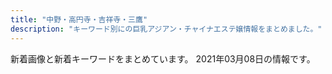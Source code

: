 ```yaml
---
title: "中野・高円寺・吉祥寺・三鷹"
description: "キーワード別にの巨乳アジアン・チャイナエステ嬢情報をまとめました。"
---
```


新着画像と新着キーワードをまとめています。
2021年03月08日の情報です。

<DmmAffiliateIns />
<KeywordTable
  shops={
    [
    {
        "keywords": {
            "\u4e73": 1,
            "E": 4,
            "C": 12,
            "86": 8,
            "85": 4,
            "87": 4
        },
        "url": "http://xiretyuat.xyz/",
        "station": "\u6b66\u8535\u95a2\u99c5\u5357\u53e3",
        "name": "\u305f\u3093\u307d\u307d",
        "img_links": [
            "http://xiretyuat.xyz/static/picture/tit_therapist.png",
            "http://xiretyuat.xyz/static/picture/top.jpg",
            "http://xiretyuat.xyz/static/picture/img_tel.png",
            "http://xiretyuat.xyz/uploads/210127/1-21012G0344A00.jpg",
            "http://xiretyuat.xyz/static/picture/room2.jpg",
            "http://xiretyuat.xyz/images/1-1Z41911200GA.png",
            "http://xiretyuat.xyz/static/picture/tit_staff02.png",
            "http://xiretyuat.xyz/static/picture/sp_tit_staff01.png",
            "http://xiretyuat.xyz/static/picture/room4.jpg",
            "http://xiretyuat.xyz/static/picture/sp_tit_staff02.png",
            "http://xiretyuat.xyz/uploads/201215/1-2012151405215G.jpg",
            "http://xiretyuat.xyz/static/picture/sp_tit_therapist.png",
            "http://xiretyuat.xyz/static/picture/tit_staff01.png",
            "http://xiretyuat.xyz/uploads/201215/1-201215140451403.jpg",
            "http://xiretyuat.xyz/static/picture/sp_tit_new.png",
            "http://xiretyuat.xyz/static/picture/tit_new.png",
            "http://xiretyuat.xyz/uploads/201215/1-2012151405433S.jpg",
            "http://xiretyuat.xyz/static/picture/room1.jpg",
            "http://xiretyuat.xyz/static/picture/maining.jpg",
            "http://xiretyuat.xyz/uploads/210127/1-21012G0345B96.jpg",
            "http://xiretyuat.xyz/static/picture/room3.jpg",
            "http://xiretyuat.xyz/uploads/210127/1-21012G03430533.jpg"
        ]
    },
    {
        "station": "JR\u963f\u4f50\u30f6\u8c37\u99c5\u5357\u53e3",
        "url": "https://aro-flower.com/",
        "name": "Aroma Flower\uff5e\u30a2\u30ed\u30de\u30d5\u30e9\u30ef\u30fc\uff5e",
        "img_links": [],
        "keywords": {}
    },
    {
        "img_links": [
            "http://arm-esthe.com/images/s_news.png",
            "http://arm-esthe.com/staff/nana/01.jpg",
            "http://arm-esthe.com/images/news_bj3.jpg",
            "http://arm-esthe.com/images/top.jpg",
            "http://arm-esthe.com/staff/kaori/01.jpg",
            "http://arm-esthe.com/images/staff0.jpg",
            "http://arm-esthe.com/staff/maya/01.jpg",
            "http://arm-esthe.com/images/s_link.png",
            "http://arm-esthe.com/images/staff_bj3.jpg",
            "http://arm-esthe.com/images/s_staff.png"
        ],
        "name": "\u30d0\u30ca\u30ca",
        "url": "http://arm-esthe.com/",
        "station": "\u4e0a\u77f3\u795e\u4e95\u99c5\u5357\u53e3",
        "keywords": {}
    },
    {
        "name": "Flower",
        "url": "http://flower.este.work/",
        "keywords": {
            "88": 22,
            "D": 22,
            "83": 10,
            "90": 22,
            "C": 10,
            "84": 22,
            "E": 44
        },
        "station": "JR\u5409\u7965\u5bfa\u99c5\u5317\u53e3",
        "img_links": [
            "http://flower.este.work/2/uploadimg/1605325559.jpg",
            "http://flower.este.work/clock-5cc2bd5bcb7451b383ea47c700e43ebef3d82c1ed848c3d687cdd456fbe5589c.png",
            "http://flower.este.work/2/uploadimg/1605325605.jpg",
            "http://flower.este.work/2/uploadimg/1594008592.jpg",
            "http://flower.este.work/2/uploadimg/1605325806.jpg",
            "http://flower.este.work/tel-c3a2f172a4364233cf4953ba8413cf3ce106683e214ac163f0bcec0a8d4147e4.png",
            "http://flower.este.work/2/uploadimg/1605327663.jpg",
            "http://flower.este.work/road02.jpg",
            "http://flower.este.work/road03.jpg",
            "http://flower.este.work/2/uploadimg/1582955908.jpg",
            "http://flower.este.work/2/uploadimg/1582956017.jpg",
            "http://flower.este.work/road04.jpg",
            "http://flower.este.work/2/uploadimg/1582956078.jpg",
            "http://flower.este.work/road01.jpg",
            "http://flower.este.work/2/uploadimg/1588680350.jpg"
        ]
    },
    {
        "station": "JR\u897f\u837b\u7aaa\u99c5\u5317\u53e3",
        "img_links": [
            "http://lh.estx.net/images/index_04.png",
            "http://lh.estx.net/images/index_13.png",
            "http://lh.estx.net/images/index_19.png",
            "http://lh.estx.net/images/index_16.png",
            "http://lh.estx.net/staff/1.jpg",
            "http://lh.estx.net/images/index_17.png",
            "http://lh.estx.net/images/index_06.png",
            "http://lh.estx.net/images/index_07.png",
            "http://lh.estx.net/images/index2_10.png",
            "http://lh.estx.net/staff/3.jpg",
            "http://lh.estx.net/images/staff_11.png",
            "http://lh.estx.net/images/index_09.png",
            "http://lh.estx.net/images/index_10.png",
            "http://lh.estx.net/images/index_02.png",
            "http://lh.estx.net/images/index_05.png",
            "http://lh.estx.net/images/index_08.png",
            "http://lh.estx.net/staff/4.jpg",
            "http://lh.estx.net/images/index_15.png",
            "http://lh.estx.net/staff/2.jpg",
            "http://lh.estx.net/images/index_11.png"
        ],
        "keywords": {},
        "name": "Love Honey \uff5e\u30e9\u30d6\u30fb\u30cf\u30cb\u30fc\uff5e",
        "url": "http://lh.estx.net/"
    },
    {
        "url": "https://xyz-relax.com/",
        "img_links": [],
        "name": "\u9999\u604b",
        "station": "\u65b9\u5357\u753a\u99c52\u756a\u51fa\u53e3",
        "keywords": {}
    },
    {
        "url": "http://aes-heal.com/",
        "img_links": [],
        "keywords": {},
        "name": "\u91d1\u306e\u6708",
        "station": "\u4e0a\u77f3\u795e\u4e95\u99c5\u5317\u53e3"
    },
    {
        "station": "\u65b0\u9ad8\u5186\u5bfa\u99c52\u756a\u51fa\u53e3",
        "name": "\u6e05\u6574\u4f53",
        "img_links": [],
        "keywords": {},
        "url": "https://seitai.tokyo/"
    },
    {
        "url": "http://lacure.oks.bz/",
        "img_links": [
            "http://lacure.oks.bz/images/room4.jpg",
            "http://lacure.oks.bz/photos/sites/19/2021/01/2021011112261794.jpg",
            "http://lacure.oks.bz/images/pick.jpg",
            "http://lacure.oks.bz/photos/sites/19/2020/06/2020062110315080.jpg",
            "http://lacure.oks.bz/images/mobile.jpg",
            "http://lacure.oks.bz/photos/sites/19/2019/02/2019021111235740-e1549851847368.jpg",
            "http://lacure.oks.bz/photos/sites/19/2021/01/2021011112261516.jpg",
            "http://lacure.oks.bz/images/news.jpg",
            "http://lacure.oks.bz/images/room2.jpg",
            "http://lacure.oks.bz/images/m3.jpg",
            "http://lacure.oks.bz/photos/sites/19/2021/01/2021011112261714.jpg",
            "http://lacure.oks.bz/images/m1.jpg",
            "http://lacure.oks.bz/images/face_bj1.png",
            "http://lacure.oks.bz/photos/sites/19/2021/01/2021011112261593.jpg",
            "http://lacure.oks.bz/images/face.jpg",
            "http://lacure.oks.bz/images/top.jpg",
            "http://lacure.oks.bz/photos/sites/19/2021/01/202101111226185.jpg",
            "http://lacure.oks.bz/images/room1.jpg",
            "http://lacure.oks.bz/photos/sites/19/2021/01/2021011112261455.jpg",
            "http://lacure.oks.bz/photos/sites/19/2021/01/2021010611082189.jpg",
            "http://lacure.oks.bz/images/1.jpg",
            "http://lacure.oks.bz/photos/sites/19/2021/01/2021011112261830.jpg",
            "http://lacure.oks.bz/photos/sites/19/2017/06/staff1-e1523757806454.jpg",
            "http://lacure.oks.bz/images/s_staff.png",
            "http://lacure.oks.bz/photos/sites/19/2021/01/2021011112261781.jpg",
            "http://lacure.oks.bz/images/m4.jpg",
            "http://lacure.oks.bz/images/room3.jpg",
            "http://lacure.oks.bz/photos/sites/19/2021/01/202101111226158.jpg",
            "http://lacure.oks.bz/photos/sites/19/2021/01/2021011112261438.jpg",
            "http://lacure.oks.bz/photos/sites/19/2021/01/2021011112261964.jpg",
            "http://lacure.oks.bz/photos/sites/19/2021/01/2021011112443789.jpg",
            "http://lacure.oks.bz/images/m2.jpg",
            "http://lacure.oks.bz/photos/sites/19/2021/01/2021011112261833.jpg",
            "http://lacure.oks.bz/photos/sites/19/2021/01/2021011112261995.jpg",
            "http://lacure.oks.bz/photos/sites/19/2021/01/2021011112393578.jpg",
            "http://lacure.oks.bz/photos/sites/19/2021/01/2021011112394134.jpg"
        ],
        "station": "JR\u837b\u7aaa\u99c5\u5357\u53e3",
        "name": "\u30e9\u30ad\u30e5\u30a2",
        "keywords": {
            "\u30bb\u30af\u30b7\u30fc": 3,
            "85": 1,
            "87": 1,
            "86": 2,
            "D": 2,
            "C": 2
        }
    },
    {
        "img_links": [],
        "keywords": {},
        "url": "https://x-aroma.com/",
        "station": "JR\u837b\u7aaa\u99c5\u5357\u53e3",
        "name": "\u30bd\u30d7\u30e9\u30ce"
    },
    {
        "keywords": {
            "C": 7
        },
        "img_links": [
            "http://yuyu.est-u.com/images/s1.jpg",
            "http://yuyu.est-u.com/images/index_01.jpg",
            "http://yuyu.est-u.com/images/staff_11a.jpg",
            "http://yuyu.est-u.com/staff/moe/1.jpg",
            "http://yuyu.est-u.com/images/index_02.jpg"
        ],
        "name": "\u3086\u3046\u3086\u3046",
        "url": "http://yuyu.est-u.com/",
        "station": "\u4e0a\u4e95\u8349\u99c5\u5357\u53e3"
    },
    {
        "keywords": {},
        "station": "\u897f\u837b\u7aaa\u99c5\u5317\u53e3",
        "img_links": [
            "http://cutiehoney.estx.net/staff/2/1.jpg",
            "http://cutiehoney.estx.net/images/s2.jpg",
            "http://cutiehoney.estx.net/staff/3/1.jpg",
            "http://cutiehoney.estx.net/images/new_10.jpg",
            "http://cutiehoney.estx.net/images/index_10.jpg",
            "http://cutiehoney.estx.net/images/index_04.jpg",
            "http://cutiehoney.estx.net/images/index_11.jpg",
            "http://cutiehoney.estx.net/images/s1.jpg",
            "http://cutiehoney.estx.net/images/new_08.jpg",
            "http://cutiehoney.estx.net/images/staff_08.jpg",
            "http://cutiehoney.estx.net/staff/1/1.jpg",
            "http://cutiehoney.estx.net/images/staff_06.jpg",
            "http://cutiehoney.estx.net/images/index_05.jpg",
            "http://cutiehoney.estx.net/images/index_07.jpg",
            "http://cutiehoney.estx.net/images/s3.jpg",
            "http://cutiehoney.estx.net/images/index_02.jpg"
        ],
        "name": "Cutie Honey \uff5e\u30ad\u30e5\u30fc\u30c6\u30a3\u30fc\u30cf\u30cb\u30fc\uff5e",
        "url": "http://cutiehoney.estx.net/"
    },
    {
        "url": "http://www.yumenoie.aromanv.com/",
        "keywords": {
            "86": 16,
            "C": 8,
            "D": 28,
            "F": 2,
            "87": 22
        },
        "name": "\u5922\u306e\u5bb6",
        "station": "\u4e0a\u77f3\u795e\u4e95\u99c5\u5357\u53e3",
        "img_links": [
            "http://www.yumenoie.aromanv.com/images/m-top-right01.jpg",
            "http://www.yumenoie.aromanv.com/files/017.jpg",
            "http://www.yumenoie.aromanv.com/files/019-02.jpg",
            "http://www.yumenoie.aromanv.com/images/m-top-right03.jpg",
            "http://www.yumenoie.aromanv.com/files/014-02.jpg",
            "http://www.yumenoie.aromanv.com/files/019.jpg",
            "http://www.yumenoie.aromanv.com/photo_news/upimg/473076013a2f5de951_0.jpg",
            "http://www.yumenoie.aromanv.com/files/013-02.jpg",
            "http://www.yumenoie.aromanv.com/files/010.jpg",
            "http://www.yumenoie.aromanv.com/photo_news/upimg/2306160408316d7528_0.jpg",
            "http://www.yumenoie.aromanv.com/images/top-left01.jpg",
            "http://www.yumenoie.aromanv.com/photo_news/upimg/402235fb7410b2aa2b_0.jpg",
            "http://www.yumenoie.aromanv.com/files/011-02.jpg",
            "http://www.yumenoie.aromanv.com/files/005-02.jpg",
            "http://www.yumenoie.aromanv.com/images/m-top-right04.jpg",
            "http://www.yumenoie.aromanv.com/files/018.jpg",
            "http://www.yumenoie.aromanv.com/files/012.jpg",
            "http://www.yumenoie.aromanv.com/files/006-02.jpg",
            "http://www.yumenoie.aromanv.com/files/009-02.jpg",
            "http://www.yumenoie.aromanv.com/files/003-02.jpg",
            "http://www.yumenoie.aromanv.com/images/m-top-right02.jpg",
            "http://www.yumenoie.aromanv.com/images/m-head.jpg",
            "http://www.yumenoie.aromanv.com/files/011.jpg",
            "http://www.yumenoie.aromanv.com/photo_news/upimg/50542603347d614cd1_0.jpg",
            "http://www.yumenoie.aromanv.com/files/005.jpg",
            "http://www.yumenoie.aromanv.com/files/004.jpg",
            "http://www.yumenoie.aromanv.com/files/016-02.jpg",
            "http://www.yumenoie.aromanv.com/files/004-02.jpg",
            "http://www.yumenoie.aromanv.com/files/020-02.jpg",
            "http://www.yumenoie.aromanv.com/files/014.jpg",
            "http://www.yumenoie.aromanv.com/images/m-right.jpg",
            "http://www.yumenoie.aromanv.com/files/021-02.jpg",
            "http://www.yumenoie.aromanv.com/files/016.jpg",
            "http://www.yumenoie.aromanv.com/images/m-top02.jpg",
            "http://www.yumenoie.aromanv.com/photo_news/upimg/765155fc710510dd3a_0.jpg",
            "http://www.yumenoie.aromanv.com/images/m-left.jpg",
            "http://www.yumenoie.aromanv.com/files/007-02.jpg",
            "http://www.yumenoie.aromanv.com/files/012-02.jpg",
            "http://www.yumenoie.aromanv.com/files/001.jpg",
            "http://www.yumenoie.aromanv.com/files/018-02.jpg",
            "http://www.yumenoie.aromanv.com/files/010-02.jpg",
            "http://www.yumenoie.aromanv.com/files/015.jpg",
            "http://www.yumenoie.aromanv.com/files/015-02.jpg",
            "http://www.yumenoie.aromanv.com/files/009.jpg",
            "http://www.yumenoie.aromanv.com/files/007.jpg",
            "http://www.yumenoie.aromanv.com/images/m-yejiao.jpg",
            "http://www.yumenoie.aromanv.com/files/013.jpg",
            "http://www.yumenoie.aromanv.com/files/002-02.jpg",
            "http://www.yumenoie.aromanv.com/files/001-02.jpg",
            "http://www.yumenoie.aromanv.com/images/call.png",
            "http://www.yumenoie.aromanv.com/files/017-02.jpg",
            "http://www.yumenoie.aromanv.com/files/003.jpg",
            "http://www.yumenoie.aromanv.com/files/006.jpg",
            "http://www.yumenoie.aromanv.com/files/020.jpg",
            "http://www.yumenoie.aromanv.com/files/021.jpg",
            "http://www.yumenoie.aromanv.com/files/002.jpg"
        ]
    },
    {
        "keywords": {},
        "name": "FELAX\uff5e\u30d5\u30a3\u30e9\u30c3\u30af\u30b9\uff5e",
        "url": "http://www.smamu.net/felax/",
        "station": "JR\u837b\u7aaa\u99c5\u5357\u53e3",
        "img_links": [
            "http://www.smamu.net/felax/pc_schedule/photo/1595914855-2.jpg",
            "http://www.smamu.net/felax/pc_schedule/photo/1592795981-2.jpg",
            "http://www.smamu.net/felax/pc_schedule/photo/1565404613-1.jpg",
            "http://www.smamu.net/felax/pc_schedule/photo/1574742324-1.jpg",
            "http://www.smamu.net/felax/pc_schedule/photo/1576040135-1.jpg",
            "http://www.smamu.net/felax/pc_schedule/photo/m_noimage.jpg",
            "http://www.smamu.net/felax/news/photo/news1603447790.jpg",
            "http://www.smamu.net/felax/pc_schedule/photo/1576040135-2.jpg",
            "http://www.smamu.net/felax/pc_schedule/photo/1565404403-1.jpg",
            "http://www.smamu.net/felax/pc_schedule/photo/1595914855-1.jpg",
            "http://www.smamu.net/felax/pc_schedule/photo/1566885846-1.jpg",
            "http://www.smamu.net/felax/view_event/photo/news1569287483.jpg",
            "http://www.smamu.net/felax/pc_schedule/photo/1590574344-1.jpg",
            "http://www.smamu.net/felax/pc_schedule/photo/1511422738-1.jpg",
            "http://www.smamu.net/felax/view_obj/bn_top_mobile.png",
            "http://www.smamu.net/felax/pc_schedule/photo/1517453567-1.jpg",
            "http://www.smamu.net/felax/pc_schedule/photo/1590574344-2.jpg",
            "http://www.smamu.net/felax/pc_schedule/photo/1598447425-1.jpg",
            "http://www.smamu.net/felax/pc_schedule/photo/1603447790-2.jpg",
            "http://www.smamu.net/felax/pc_schedule/photo/1570586365-1.jpg",
            "http://www.smamu.net/felax/pc_schedule/photo/1603447790-1.jpg",
            "http://www.smamu.net/felax/pc_schedule/photo/1568375660-1.jpg",
            "http://www.smamu.net/felax/view_event/photo/news1555811745.jpg",
            "http://www.smamu.net/felax/view_event/photo/news1590361658.jpg",
            "http://www.smamu.net/felax/pc_schedule/photo/1592795981-1.jpg",
            "http://www.smamu.net/felax/pc_schedule/photo/1598447425-2.jpg",
            "http://www.smamu.net/felax/view_event/photo/news1563170981.jpg",
            "http://www.smamu.net/felax/pc_schedule/photo/1511335107-1.jpg",
            "http://www.smamu.net/felax/pc_schedule/photo/1565404403-2.jpg"
        ]
    },
    {
        "img_links": [
            "https://mitaka-massage-misty.webnode.jp/_files/200001045-d567ed5681/IMG_2087.jpg",
            "https://mitaka-massage-misty.webnode.jp/_files/200001040-28de829df5/FullSizeR.jpg",
            "https://mitaka-massage-misty.webnode.jp/_files/200000027-9a1409b0ba/1\u4e09\u9df9\u30de\u30c3\u30b5\u30fc\u30b8.\u7f8e\u5973.jpg",
            "https://mitaka-massage-misty.webnode.jp/_files/200001042-6667567607/\u6a39\u6797\u30fb\u307f\u304d.jpg",
            "https://d11bh4d8fhuq47.cloudfront.net/_system/skins/v12/50001411/img/lightlime/img_illustration.jpg",
            "https://mitaka-massage-misty.webnode.jp/_files/200000153-7bb147da57/\u4e09\u9df9\u30de\u30c3\u30b5\u30fc\u30b8.\u7f8e\u4eba\u753b.jpg",
            "https://mitaka-massage-misty.webnode.jp/_files/200001038-e79fee899d/\u770b\u677f\u30fb\u6a39\u6797.jpg"
        ],
        "url": "https://www.misty-relax.com/",
        "name": "\u6a39\u6797",
        "station": "JR\u4e09\u9df9\u99c5\u5317\u53e3",
        "keywords": {}
    },
    {
        "url": "http://heal-rlx.com/",
        "keywords": {},
        "img_links": [
            "http://heal-rlx.com/scdl/staff/10111.jpg",
            "http://heal-rlx.com/images/access/road2.jpg",
            "http://heal-rlx.com/scdl/staff/10071.jpg",
            "http://heal-rlx.com/scdl/staff/10031.jpg",
            "http://heal-rlx.com/scdl/staff/10051.jpg",
            "http://heal-rlx.com/scdl/staff/10101.jpg",
            "http://heal-rlx.com/images/access/roaddm.png",
            "http://heal-rlx.com/scdl/staff/10102.jpg",
            "http://heal-rlx.com/images/gallery/gallery01.jpg",
            "http://heal-rlx.com/scdl/staff/10021.jpg",
            "http://heal-rlx.com/images/campaign2.jpg",
            "http://heal-rlx.com/images/access/kanban.jpg",
            "http://heal-rlx.com/scdl/staff/10121.jpg",
            "http://heal-rlx.com/images/rec.jpg",
            "http://heal-rlx.com/scdl/staff/10011.jpg",
            "http://heal-rlx.com/images/access/road4.jpg",
            "http://heal-rlx.com/images/sptod.png",
            "http://heal-rlx.com/images/campaign1.jpg",
            "http://heal-rlx.com/scdl/staff/10131.jpg",
            "http://heal-rlx.com/images/access/road1.jpg",
            "http://heal-rlx.com/scdl/staff/10041.jpg",
            "http://heal-rlx.com/images/access/road3.jpg",
            "http://heal-rlx.com/scdl/staff/10122.jpg",
            "http://heal-rlx.com/images/sptel.png",
            "http://heal-rlx.com/images/gallery/gallery02.jpg",
            "http://heal-rlx.com/images/gallery/gallery03.jpg"
        ],
        "name": "Angelica\u30fb\u30a2\u30f3\u30b8\u30a7\u30ea\u30ab",
        "station": "JR\u4e2d\u91ce\u99c5\u5357\u53e3"
    },
    {
        "url": "http://lovelyheart.iest.jp/",
        "keywords": {
            "C": 1,
            "85": 3,
            "84": 1,
            "86": 1,
            "E": 1,
            "D": 4,
            "88": 1
        },
        "img_links": [
            "http://lovelyheart.iest.jp/images/home/campaign_02.jpg",
            "http://lovelyheart.iest.jp/images/top_flash_02.jpg",
            "http://lovelyheart.iest.jp/images/top/top_08.png",
            "http://lovelyheart.iest.jp/images/staff/staff_04d.jpg",
            "http://lovelyheart.iest.jp/images/top_flash_01.jpg",
            "http://lovelyheart.iest.jp/images/home/index_05.png",
            "http://lovelyheart.iest.jp/images/staff/staff_05d.jpg",
            "http://lovelyheart.iest.jp/images/home/index_07.png",
            "http://lovelyheart.iest.jp/images/top_02.png",
            "http://lovelyheart.iest.jp/images/staff/staff_03d.jpg",
            "http://lovelyheart.iest.jp/images/top_04.png",
            "http://lovelyheart.iest.jp/images/home/index_15.png",
            "http://lovelyheart.iest.jp/images/home/index_13.png",
            "http://lovelyheart.iest.jp/images/top/top_01.jpg",
            "http://lovelyheart.iest.jp/images/home/index_10.png",
            "http://lovelyheart.iest.jp/images/home/index_14.png",
            "http://lovelyheart.iest.jp/images/staff/staff_01d.jpg",
            "http://lovelyheart.iest.jp/images/staff/staff_02d.jpg",
            "http://lovelyheart.iest.jp/images/staff/staff_08d.jpg",
            "http://lovelyheart.iest.jp/images/home/index_f.png",
            "http://lovelyheart.iest.jp/images/home/index_06.png",
            "http://lovelyheart.iest.jp/images/top/top_03.jpg",
            "http://lovelyheart.iest.jp/images/headerParts01.png",
            "http://lovelyheart.iest.jp/images/home/top.jpg",
            "http://lovelyheart.iest.jp/images/home/index_09.png",
            "http://lovelyheart.iest.jp/images/home/index_11.png",
            "http://lovelyheart.iest.jp/images/home/index_17.png",
            "http://lovelyheart.iest.jp/images/home/index_01.png",
            "http://lovelyheart.iest.jp/images/home/campaign_01.jpg",
            "http://lovelyheart.iest.jp/images/top/top_04.jpg",
            "http://lovelyheart.iest.jp/images/home/index_12.png",
            "http://lovelyheart.iest.jp/images/home/index_tel.png",
            "http://lovelyheart.iest.jp/images/staff/staff_03.png",
            "http://lovelyheart.iest.jp/images/home/index_19.png",
            "http://lovelyheart.iest.jp/images/home/index_g.png",
            "http://lovelyheart.iest.jp/images/home/index_a.png",
            "http://lovelyheart.iest.jp/images/top/top_06.jpg",
            "http://lovelyheart.iest.jp/images/top_01.png",
            "http://lovelyheart.iest.jp/images/home/index_d.png",
            "http://lovelyheart.iest.jp/images/staff/staff_09d.jpg",
            "http://lovelyheart.iest.jp/images/page_top.png",
            "http://lovelyheart.iest.jp/images/staff/staff_07d.jpg",
            "http://lovelyheart.iest.jp/images/top/top_05.jpg",
            "http://lovelyheart.iest.jp/images/top/top_02.jpg",
            "http://lovelyheart.iest.jp/images/staff/staff_01.png"
        ],
        "station": "\u6b66\u8535\u95a2\u99c5\u5317\u53e3",
        "name": "\u30e9\u30d6\u30ea\u30cf\u30fc\u30c8"
    },
    {
        "url": "http://f-rlx.xyz/",
        "keywords": {
            "D": 5,
            "87": 5,
            "C": 5,
            "86": 5
        },
        "img_links": [
            "http://f-rlx.xyz/images/upload/thumb/12c7dee67ce9a3ec.jpg",
            "http://f-rlx.xyz/images/index_26.jpg",
            "http://f-rlx.xyz/images/index_15.jpg",
            "http://f-rlx.xyz/images/03.jpg",
            "http://f-rlx.xyz/images/index_17.jpg",
            "http://f-rlx.xyz/s/images/t1.jpg",
            "http://f-rlx.xyz/images/info.jpg",
            "http://f-rlx.xyz/images/index_20.jpg",
            "http://f-rlx.xyz/images/index_05.jpg",
            "http://f-rlx.xyz/girl/03.jpg",
            "http://f-rlx.xyz/images/index_10.jpg",
            "http://f-rlx.xyz/images/upload/thumb/87360a30af268254.jpg",
            "http://f-rlx.xyz/images/index_01.jpg",
            "http://f-rlx.xyz/images/rec_11.jpg",
            "http://f-rlx.xyz/images/index_29.jpg",
            "http://f-rlx.xyz/images/upload/thumb/740e5dec2ca54806.jpg",
            "http://f-rlx.xyz/s/image/nav_topics.png",
            "http://f-rlx.xyz/s/images/slider/3.jpg",
            "http://f-rlx.xyz/images/staff_11.jpg",
            "http://f-rlx.xyz/images/index_02.jpg",
            "http://f-rlx.xyz/images/01.jpg",
            "http://f-rlx.xyz/s/image/nav_manga.png",
            "http://f-rlx.xyz/images/upload/thumb/90170edff42fc458.jpg",
            "http://f-rlx.xyz/images/index_06.jpg",
            "http://f-rlx.xyz/images/index_04.jpg",
            "http://f-rlx.xyz/images/upload/thumb/ce903c0949e659f6.jpg",
            "http://f-rlx.xyz/images/index_21.jpg",
            "http://f-rlx.xyz/images/upload/thumb/2efa8499992b3a9c.jpg",
            "http://f-rlx.xyz/s/image/nav_cast.png",
            "http://f-rlx.xyz/s/images/tel.png",
            "http://f-rlx.xyz/images/upload/thumb/02f5c6f80e764efa.jpg",
            "http://f-rlx.xyz/images/upload/thumb/ca7495be19fbf15b.jpg",
            "http://f-rlx.xyz/images/rec.jpg",
            "http://f-rlx.xyz/girl/04.jpg",
            "http://f-rlx.xyz/s/image/nav_hotel.png",
            "http://f-rlx.xyz/images/upload/thumb/939a60785cc7a167.jpg",
            "http://f-rlx.xyz/images/index_08.jpg",
            "http://f-rlx.xyz/s/images/iphone.png",
            "http://f-rlx.xyz/images/index_19.jpg",
            "http://f-rlx.xyz/images/index_27.jpg",
            "http://f-rlx.xyz/images/upload/thumb/b5b618087f90a9f8.jpg",
            "http://f-rlx.xyz/s/images/slider/1.jpg",
            "http://f-rlx.xyz/s/images/t2.jpg",
            "http://f-rlx.xyz/s/images/service_01.png",
            "http://f-rlx.xyz/s/images/slider/prev.png",
            "http://f-rlx.xyz/images/upload/thumb/0365bf78f9f1e225.jpg",
            "http://f-rlx.xyz/images/upload/thumb/f4775f16c6fc9aa2.jpg",
            "http://f-rlx.xyz/s/images/t4.jpg",
            "http://f-rlx.xyz/girl/02.jpg",
            "http://f-rlx.xyz/girl/06.jpg",
            "http://f-rlx.xyz/images/index_16.jpg",
            "http://f-rlx.xyz/s/images/pc.png",
            "http://f-rlx.xyz/s/images/t3.jpg",
            "http://f-rlx.xyz/images/upload/thumb/b40c9bdbc5a67fd9.jpg",
            "http://f-rlx.xyz/images/index_28.jpg",
            "http://f-rlx.xyz/images/index_13.jpg",
            "http://f-rlx.xyz/s/uploads/02.jpg",
            "http://f-rlx.xyz/s/images/top_2.jpg",
            "http://f-rlx.xyz/images/upload/thumb/612c61f669752eb1.jpg",
            "http://f-rlx.xyz/s/uploads/08.jpg",
            "http://f-rlx.xyz/images/index_03.jpg",
            "http://f-rlx.xyz/images/index_07.jpg",
            "http://f-rlx.xyz/images/index_12.jpg",
            "http://f-rlx.xyz/images/index_24.jpg",
            "http://f-rlx.xyz/s/image/nav_sys.png",
            "http://f-rlx.xyz/images/index_23.jpg",
            "http://f-rlx.xyz/s/images/slider/next.png",
            "http://f-rlx.xyz/s/uploads/06.jpg",
            "http://f-rlx.xyz/s/images/kanban.jpg",
            "http://f-rlx.xyz/s/image/nav_top.png",
            "http://f-rlx.xyz/s/images/service_03.png",
            "http://f-rlx.xyz/images/02.jpg",
            "http://f-rlx.xyz/images/info_11.jpg",
            "http://f-rlx.xyz/s/images/okubokomachi.jpg",
            "http://f-rlx.xyz/images/index_09.jpg"
        ],
        "name": "\u3082\u307f\u30fc\u3086",
        "station": "JR\u9ad8\u5186\u5bfa\u99c5\u5357\u53e3"
    },
    {
        "keywords": {},
        "url": "http://hasuko.work/",
        "img_links": [],
        "name": "\u306f\u3059\u3053",
        "station": "JR\u897f\u837b\u7aaa\u99c5\u5357\u53e3"
    },
    {
        "url": "http://www.aroma-rosa.info/",
        "station": "JR\u837b\u7aaa\u99c5\u897f\u53e3",
        "name": "\u30ed\u30fc\u30b6",
        "keywords": {
            "85": 24,
            "84": 8,
            "86": 8,
            "C": 24,
            "D": 56,
            "87": 32,
            "88": 8
        },
        "img_links": [
            "http://www.aroma-rosa.info/files/013-02.jpg",
            "http://www.aroma-rosa.info/images/m6.jpg",
            "http://www.aroma-rosa.info/files/005-03.jpg",
            "http://www.aroma-rosa.info/files/003-03.jpg",
            "http://www.aroma-rosa.info/files/004.jpg",
            "http://www.aroma-rosa.info/images/rsubt3.png",
            "http://www.aroma-rosa.info/images/rsubt7.png",
            "http://www.aroma-rosa.info/images/rsubt6.png",
            "http://www.aroma-rosa.info/files/016.jpg",
            "http://www.aroma-rosa.info/files/016-03.jpg",
            "http://www.aroma-rosa.info/files/003-02.jpg",
            "http://www.aroma-rosa.info/files/014-02.jpg",
            "http://www.aroma-rosa.info/files/004-02.jpg",
            "http://www.aroma-rosa.info/files/004-03.jpg",
            "http://www.aroma-rosa.info/files/015-03.jpg",
            "http://www.aroma-rosa.info/files/014.jpg",
            "http://www.aroma-rosa.info/files/005.jpg",
            "http://www.aroma-rosa.info/images/rsubt1.png",
            "http://www.aroma-rosa.info/files/015-02.jpg",
            "http://www.aroma-rosa.info/images/rsubt2.png",
            "http://www.aroma-rosa.info/images/m2.jpg",
            "http://www.aroma-rosa.info/files/006.jpg",
            "http://www.aroma-rosa.info/files/013-03.jpg",
            "http://www.aroma-rosa.info/files/008-03.jpg",
            "http://www.aroma-rosa.info/files/003.jpg",
            "http://www.aroma-rosa.info/files/002-03.jpg",
            "http://www.aroma-rosa.info/images/rsubt5.png",
            "http://www.aroma-rosa.info/images/m1.jpg",
            "http://www.aroma-rosa.info/images/b-tel.png",
            "http://www.aroma-rosa.info/files/015.jpg",
            "http://www.aroma-rosa.info/images/m3.jpg",
            "http://www.aroma-rosa.info/files/016-02.jpg",
            "http://www.aroma-rosa.info/files/005-02.jpg",
            "http://www.aroma-rosa.info/images/slider-img002.jpg",
            "http://www.aroma-rosa.info/images/b-online.png",
            "http://www.aroma-rosa.info/files/008-02.jpg",
            "http://www.aroma-rosa.info/files/002.jpg",
            "http://www.aroma-rosa.info/files/006-03.jpg",
            "http://www.aroma-rosa.info/images/slider-img001.jpg",
            "http://www.aroma-rosa.info/files/014-03.jpg",
            "http://www.aroma-rosa.info/files/008.jpg",
            "http://www.aroma-rosa.info/files/002-02.jpg",
            "http://www.aroma-rosa.info/images/tel2.png",
            "http://www.aroma-rosa.info/images/rsubt4.png",
            "http://www.aroma-rosa.info/files/013.jpg",
            "http://www.aroma-rosa.info/files/006-02.jpg",
            "http://www.aroma-rosa.info/images/m4.jpg"
        ]
    },
    {
        "keywords": {
            "85": 8,
            "C": 12,
            "86": 8,
            "D": 12,
            "87": 8
        },
        "station": "\u6771\u9ad8\u5186\u5bfa\u99c5",
        "name": "\u30ea\u30e9\u30af\u30bc\u30fc\u30b7\u30e7\u30f3\u83ef",
        "img_links": [
            "http://www.relaxation-hana.xyz/files/001.jpg",
            "http://www.relaxation-hana.xyz/files/005-02.jpg",
            "http://www.relaxation-hana.xyz/files/004.jpg",
            "http://www.relaxation-hana.xyz/images/index_sm.png",
            "http://www.relaxation-hana.xyz/images/icon_tel.png",
            "http://www.relaxation-hana.xyz/files/006-02.jpg",
            "http://www.relaxation-hana.xyz/images/mainImg_sub.jpg",
            "http://www.relaxation-hana.xyz/files/007-03.jpg",
            "http://www.relaxation-hana.xyz/images/icon_staff.png",
            "http://www.relaxation-hana.xyz/files/008-02.jpg",
            "http://www.relaxation-hana.xyz/files/004-03.jpg",
            "http://www.relaxation-hana.xyz/images/icon_info.png",
            "http://www.relaxation-hana.xyz/files/005-03.jpg",
            "http://www.relaxation-hana.xyz/files/004-02.jpg",
            "http://www.relaxation-hana.xyz/images/btn2.png",
            "http://www.relaxation-hana.xyz/files/006-03.jpg",
            "http://www.relaxation-hana.xyz/files/001-02.jpg",
            "http://www.relaxation-hana.xyz/files/006.jpg",
            "http://www.relaxation-hana.xyz/files/007.jpg",
            "http://www.relaxation-hana.xyz/files/007-02.jpg",
            "http://www.relaxation-hana.xyz/files/008.jpg",
            "http://www.relaxation-hana.xyz/files/008-03.jpg",
            "http://www.relaxation-hana.xyz/files/005.jpg",
            "http://www.relaxation-hana.xyz/images/icon_top.png",
            "http://www.relaxation-hana.xyz/files/001-03.jpg"
        ],
        "url": "http://www.relaxation-hana.xyz/"
    },
    {
        "keywords": {},
        "url": "http://www.amanni.work/",
        "name": "Amanda -\u30a2\u30de\u30f3\u30c0-",
        "img_links": [
            "http://www.amanni.work/images/s1.jpg",
            "http://www.amanni.work/images/3.jpg",
            "http://www.amanni.work/img/kana1.jpg",
            "http://www.amanni.work/images/2.jpg",
            "http://www.amanni.work/images/s1.png",
            "http://www.amanni.work/images/s3.jpg",
            "http://www.amanni.work/images/int2.jpg",
            "http://www.amanni.work/images/sys1.jpg",
            "http://www.amanni.work/images/b2.jpg",
            "http://www.amanni.work/images/news.jpg",
            "http://www.amanni.work/images/s2.jpg",
            "http://www.amanni.work/img/riri1.jpg",
            "http://www.amanni.work/img/xian1.jpg",
            "http://www.amanni.work/images/4.jpg",
            "http://www.amanni.work/images/b1.jpg",
            "http://www.amanni.work/images/head.jpg",
            "http://www.amanni.work/images/staff_t.jpg",
            "http://www.amanni.work/images/sys2.jpg",
            "http://www.amanni.work/img/mina1.jpg",
            "http://www.amanni.work/images/int1.jpg",
            "http://www.amanni.work/images/interior_t.jpg",
            "http://www.amanni.work/images/ac1.jpg",
            "http://www.amanni.work/images/5.jpg",
            "http://www.amanni.work/images/1.jpg",
            "http://www.amanni.work/img/yuyu1.jpg",
            "http://www.amanni.work/images/ta.jpg",
            "http://www.amanni.work/images/s4.jpg",
            "http://www.amanni.work/images/tel.jpg",
            "http://www.amanni.work/images/mobile.jpg"
        ],
        "station": "JR\u963f\u4f50\u30f6\u8c37\u99c5\u5357\u53e3"
    },
    {
        "url": "http://www.es-sanken.link",
        "station": "JR\u4e2d\u91ce\u99c5\u5317\u53e3",
        "name": "S\u30fb\u30a2\u30ed\u30de",
        "keywords": {},
        "img_links": [
            "http://www.es-sanken.link/staff/rina.jpg",
            "http://www.es-sanken.link/sp/staff/mayu.jpg",
            "http://www.es-sanken.link/sp/images/interior_t.jpg",
            "http://www.es-sanken.link/staff/kana.jpg",
            "http://www.es-sanken.link/images/6.jpg",
            "http://www.es-sanken.link/img/sayuri1.jpg",
            "http://www.es-sanken.link/images/sys1.jpg",
            "http://www.es-sanken.link/sp/images/int2.jpg",
            "http://www.es-sanken.link/staff/ayumi.jpg",
            "http://www.es-sanken.link/sp/images/head.jpg",
            "http://www.es-sanken.link/images/int2.jpg",
            "http://www.es-sanken.link/img/mai2.jpg",
            "http://www.es-sanken.link/img/mai1.jpg",
            "http://www.es-sanken.link/sp/img/mayu1.jpg",
            "http://www.es-sanken.link/images/head.jpg",
            "http://www.es-sanken.link/sp/staff/rina.jpg",
            "http://www.es-sanken.link/sp/images/int1.jpg",
            "http://www.es-sanken.link/sp/images/staff_t.jpg",
            "http://www.es-sanken.link/sp/images/tel.jpg",
            "http://www.es-sanken.link/sp/images/rec1.jpg",
            "http://www.es-sanken.link/sp/img/ayumi1.jpg",
            "http://www.es-sanken.link/images/up.png",
            "http://www.es-sanken.link/sp/img/kana1.jpg",
            "http://www.es-sanken.link/images/sys3.jpg",
            "http://www.es-sanken.link/img/mayu1.jpg",
            "http://www.es-sanken.link/images/4.jpg",
            "http://www.es-sanken.link/images/5.jpg",
            "http://www.es-sanken.link/images/news.jpg",
            "http://www.es-sanken.link/img/rina1.jpg",
            "http://www.es-sanken.link/sp/images/news.jpg",
            "http://www.es-sanken.link/sp/images/comment.jpg",
            "http://www.es-sanken.link/sp/images/sys1.jpg",
            "http://www.es-sanken.link/images/1.jpg",
            "http://www.es-sanken.link/images/sm.jpg",
            "http://www.es-sanken.link/images/ta.jpg",
            "http://www.es-sanken.link/images/staff_t.jpg",
            "http://www.es-sanken.link/sp/images/ac2.jpg",
            "http://www.es-sanken.link/sp/staff/ayumi.jpg",
            "http://www.es-sanken.link/images/3.jpg",
            "http://www.es-sanken.link/sp/images/topgirl.jpg",
            "http://www.es-sanken.link/sp/staff/sayuri.jpg",
            "http://www.es-sanken.link/staff/mayu.jpg",
            "http://www.es-sanken.link/images/rec1.jpg",
            "http://www.es-sanken.link/images/interior_t.jpg",
            "http://www.es-sanken.link/img/kana1.jpg",
            "http://www.es-sanken.link/sp/img/mai1.jpg",
            "http://www.es-sanken.link/images/sys2.jpg",
            "http://www.es-sanken.link/images/2.jpg",
            "http://www.es-sanken.link/sp/images/footer.jpg",
            "http://www.es-sanken.link/staff/sayuri.jpg",
            "http://www.es-sanken.link/images/int1.jpg",
            "http://www.es-sanken.link/images/rec2.jpg",
            "http://www.es-sanken.link/staff/mai.jpg",
            "http://www.es-sanken.link/sp/img/sayuri1.jpg",
            "http://www.es-sanken.link/sp/staff/mai.jpg",
            "http://www.es-sanken.link/sp/img/rina1.jpg",
            "http://www.es-sanken.link/sp/images/sys3.jpg",
            "http://www.es-sanken.link/sp/images/sys2.jpg",
            "http://www.es-sanken.link/sp/images/ac1.jpg",
            "http://www.es-sanken.link/sp/images/rec2.jpg",
            "http://www.es-sanken.link/images/tg.jpg",
            "http://www.es-sanken.link/sp/staff/kana.jpg",
            "http://www.es-sanken.link/images/tr.jpg",
            "http://www.es-sanken.link/img/ayumi1.jpg",
            "http://www.es-sanken.link/sp/images/newsb.png"
        ]
    },
    {
        "keywords": {
            "F": 1,
            "D": 3,
            "C": 1,
            "95": 3,
            "87": 1,
            "90": 1,
            "88": 1,
            "86": 1
        },
        "name": "\u30d5\u30a7\u30a2\u30ea\u30fc",
        "img_links": [
            "https://fairy.relaxjp.com/css/tel.png",
            "https://fairy.relaxjp.com/css/staff/staff07.jpg",
            "https://fairy.relaxjp.com/css/topright02.jpg",
            "https://fairy.relaxjp.com/css/nav/nav-002.png",
            "https://fairy.relaxjp.com/css/staff/staff06.jpg",
            "https://fairy.relaxjp.com/css/nav/nav-004.png",
            "https://fairy.relaxjp.com/css/staff/staff02.jpg",
            "https://fairy.relaxjp.com/css/staff/staff01.jpg",
            "https://fairy.relaxjp.com/css/staff/staff03.jpg",
            "https://fairy.relaxjp.com/css/nav/nav-003.png",
            "https://fairy.relaxjp.com/css/staff/staff05.jpg",
            "https://fairy.relaxjp.com/css/staff/staff04.jpg",
            "https://fairy.relaxjp.com/css/nav/nav-006.png",
            "https://fairy.relaxjp.com/css/nav/nav-001.png",
            "https://fairy.relaxjp.com/css/nav/nav-005.png",
            "https://fairy.relaxjp.com/css/foot-tel.png",
            "https://fairy.relaxjp.com/css/c01.jpg"
        ],
        "station": "JR\u9ad8\u5186\u5bfa\u99c5\u5317\u53e3",
        "url": "https://fairy.relaxjp.com/"
    },
    {
        "name": "Pure Heart",
        "keywords": {
            "\u304a\u3063\u3071\u3044": 1,
            "\u5de8\u4e73": 1,
            "F": 1,
            "\u30bb\u30af\u30b7\u30fc": 1,
            "\u4e73": 1,
            "\u80f8": 2
        },
        "url": "https://pureheart.tokyo/",
        "img_links": [
            "https://pureheart.tokyo/sites/default/files/pictures/2020-04/erina_005.jpg",
            "https://pureheart.tokyo/sites/default/files/styles/large/public/pictures/2018-06/ran_001.jpg",
            "https://pureheart.tokyo/sites/default/files/pictures/2018-06/noa_001.jpg",
            "https://pureheart.tokyo/sites/default/files/pictures/2018-09/miyuki_002_0.jpg",
            "https://pureheart.tokyo/sites/default/files/pictures/2018-06/aya_001.jpg",
            "https://pureheart.tokyo/sites/default/files/pictures/2021-02/rio_001_0.jpg",
            "https://pureheart.tokyo/sites/default/files/pictures/2019-05/44D9B271-E871-4A0F-B72E-7C8385588897.jpeg",
            "https://pureheart.tokyo/sites/default/files/pictures/2018-12/shizuka_001_2.jpg",
            "https://pureheart.tokyo/sites/default/files/pictures/2019-01/arisa_003.jpg",
            "https://pureheart.tokyo/sites/default/files/styles/large/public/pictures/2019-01/arisa_003.jpg",
            "https://pureheart.tokyo/sites/default/files/inline-images/PA311702.jpg",
            "https://pureheart.tokyo/sites/default/files/pictures/2021-01/rize_004_1.jpg",
            "https://pureheart.tokyo/sites/default/files/pictures/2018-06/emi_001.jpg",
            "https://pureheart.tokyo/sites/default/files/styles/large/public/pictures/2021-02/rio_001_0.jpg",
            "https://pureheart.tokyo/sites/default/files/inline-images/PA311701.jpg",
            "https://pureheart.tokyo/sites/default/files/pictures/2018-06/serina_001.jpg",
            "https://pureheart.tokyo/sites/default/files/pictures/2020-04/ai_003.jpg",
            "https://pureheart.tokyo/sites/default/files/pictures/2018-06/ran_001.jpg",
            "https://pureheart.tokyo/sites/default/files/pictures/2020-06/riri_001.jpg"
        ],
        "station": "JR\u837b\u7aaa\u99c5\u5317\u53e3"
    },
    {
        "img_links": [
            "http://oasis.rankuens.com/css/nav/nav-002.jpg",
            "http://oasis.rankuens.com/css/staff/staff04-a.png",
            "http://oasis.rankuens.com/css/staff/staff03.png",
            "http://oasis.rankuens.com/css/head.jpg",
            "http://oasis.rankuens.com/css/staff/staff02-a.png",
            "http://oasis.rankuens.com/css/staff/staff01-a.png",
            "http://oasis.rankuens.com/css/staff/staff03-a.png",
            "http://oasis.rankuens.com/css/c01.png",
            "http://oasis.rankuens.com/css/nav/nav-005.jpg",
            "http://oasis.rankuens.com/css/osusume001.png",
            "http://oasis.rankuens.com/css/nav/nav-003.jpg",
            "http://oasis.rankuens.com/css/top03.png",
            "http://oasis.rankuens.com/css/staff/staff02.png",
            "http://oasis.rankuens.com/css/nav/nav-001.jpg",
            "http://oasis.rankuens.com/css/staff/staff01.png",
            "http://oasis.rankuens.com/css/nav/nav-004.jpg",
            "http://oasis.rankuens.com/css/nav/nav-006.jpg",
            "http://oasis.rankuens.com/css/staff/staff04.png",
            "http://oasis.rankuens.com/css/top02.jpg"
        ],
        "name": "\u30aa\u30a2\u30b7\u30b9",
        "station": "JR\u837b\u7aaa\u99c5\u897f\u53e3",
        "keywords": {
            "C": 1,
            "86": 1,
            "D": 3,
            "89": 3
        },
        "url": "http://oasis.rankuens.com/"
    },
    {
        "name": "\u770b\u8b77\u7f8e\u5c11\u5973",
        "url": "http://www.kango.esturl.com/",
        "keywords": {
            "86": 4,
            "D": 6,
            "87": 2
        },
        "station": "JR\u9ad8\u5186\u5bfa\u99c5\u5317\u53e3",
        "img_links": [
            "http://www.kango.esturl.com/files/001-02.jpg",
            "http://www.kango.esturl.com/images/link_s .png",
            "http://www.kango.esturl.com/images/top.png",
            "http://www.kango.esturl.com/files/003-02.jpg",
            "http://www.kango.esturl.com/images/staff_s.png",
            "http://www.kango.esturl.com/files/002.jpg",
            "http://www.kango.esturl.com/files/001.jpg",
            "http://www.kango.esturl.com/files/002-02.jpg",
            "http://www.kango.esturl.com/files/003.jpg",
            "http://www.kango.esturl.com/images/pick.jpg",
            "http://www.kango.esturl.com/images/news.jpg",
            "http://www.kango.esturl.com/images/ser.jpg"
        ]
    },
    {
        "img_links": [
            "http://hakanai.tokyo/uploads/210112/1-210112161346461.jpg",
            "http://hakanai.tokyo/uploads/210112/1-210112151943312.jpg",
            "http://hakanai.tokyo/uploads/201225/1-2012251A14GR.jpg",
            "http://hakanai.tokyo/style/images/girl-z1.jpg",
            "http://hakanai.tokyo/uploads/200703/1-200F314511G53.jpg",
            "http://hakanai.tokyo/style/images/mobile.jpg",
            "http://hakanai.tokyo/style/images/end.jpg",
            "http://hakanai.tokyo/uploads/210112/1-210112161334V9.jpg",
            "http://hakanai.tokyo/style/images/girl-z2.jpg",
            "http://hakanai.tokyo/uploads/210112/1-210112151422E5.jpg",
            "http://hakanai.tokyo/uploads/200903/1-200Z3144JG54.jpg",
            "http://hakanai.tokyo/uploads/210112/1-21011216131CG.jpg",
            "http://hakanai.tokyo/uploads/201225/1-2012251A210T8.jpg",
            "http://hakanai.tokyo/style/images/dt.jpg",
            "http://hakanai.tokyo/uploads/210112/1-21011215202O45.jpg",
            "http://hakanai.tokyo/uploads/200903/1-200Z3144I92D.jpg",
            "http://hakanai.tokyo/style/images/staff_line.png",
            "http://hakanai.tokyo/style/images/bj3.png",
            "http://hakanai.tokyo/uploads/200703/1-200F3144ZN57.jpg",
            "http://hakanai.tokyo/style/images/room4.jpg",
            "http://hakanai.tokyo/style/images/room3.jpg",
            "http://hakanai.tokyo/uploads/200903/1-200Z3144H2605.jpg",
            "http://hakanai.tokyo/uploads/201225/1-2012251A2024P.jpg",
            "http://hakanai.tokyo/style/images/top.png",
            "http://hakanai.tokyo/style/images/room2.jpg",
            "http://hakanai.tokyo/plus/images/room5.jpg",
            "http://hakanai.tokyo/style/images/room1.jpg"
        ],
        "name": "\u65b0\u53f0\u5317",
        "keywords": {
            "C": 12,
            "E": 3,
            "86": 6,
            "D": 3
        },
        "url": "http://hakanai.tokyo/",
        "station": "JR\u9ad8\u5186\u5bfa\u99c5\u5317\u53e3"
    },
    {
        "url": "http://rainbow.esnavi.work/",
        "name": "\u30ec\u30a4\u30f3\u30dc\u30fc",
        "keywords": {
            "D": 15,
            "86": 15,
            "88": 4,
            "E": 4,
            "84": 1,
            "C": 13
        },
        "img_links": [
            "http://rainbow.esnavi.work/sp_nav01.png",
            "http://rainbow.esnavi.work/sp_nav02.png",
            "http://rainbow.esnavi.work/sp_top.jpg",
            "http://rainbow.esnavi.work/2020022105435581.jpg",
            "http://rainbow.esnavi.work/kanban.jpg",
            "http://rainbow.esnavi.work/mimi.jpg",
            "http://rainbow.esnavi.work/sp_nav03.png",
            "http://rainbow.esnavi.work/2020033010050818.jpg",
            "http://rainbow.esnavi.work/tit_staff03.png",
            "http://rainbow.esnavi.work/2020022105445070.jpg",
            "http://rainbow.esnavi.work/2020033010050746.jpg"
        ],
        "station": "JR\u837b\u7aaa\u99c5\u897f\u53e3"
    },
    {
        "name": "\u4e21\u53ea\u732b\u30fb\u30ea\u30e3\u30f3\u30c1\u30fc\u30e2\u30fc",
        "keywords": {},
        "station": "JR\u963f\u4f50\u30f6\u8c37\u99c5\u5357\u53e3",
        "url": "http://twocats.jps.mn/",
        "img_links": []
    },
    {
        "station": "JR\u9ad8\u5186\u5bfa\u99c5\u5357\u53e3",
        "keywords": {
            "86": 6,
            "D": 3,
            "E": 3
        },
        "name": "\u3086\u304d\u59eb",
        "img_links": [
            "http://aroma-relax.blue/images/a1.jpg",
            "http://aroma-relax.blue/images/no.png",
            "http://aroma-relax.blue/images/an_4_02.jpg",
            "http://aroma-relax.blue/images/an_2_01.jpg",
            "http://aroma-relax.blue/images/an_4_01.jpg",
            "http://aroma-relax.blue/images/slider/slide2.png",
            "http://aroma-relax.blue/images/r1.jpg",
            "http://aroma-relax.blue/images/slider/slide1.png",
            "http://aroma-relax.blue/images/r5.jpg",
            "http://aroma-relax.blue/images/slider/slide3.png",
            "http://aroma-relax.blue/images/staff_images/cg01.jpg",
            "http://aroma-relax.blue/images/line.jpg",
            "http://aroma-relax.blue/images/an_5_02.jpg",
            "http://aroma-relax.blue/images/ff.jpg",
            "http://aroma-relax.blue/images/an_1_02.jpg",
            "http://aroma-relax.blue/images/a3.jpg",
            "http://aroma-relax.blue/images/r2.jpg",
            "http://aroma-relax.blue/images/slider/slide3s.png",
            "http://aroma-relax.blue/images/index_01.jpg",
            "http://aroma-relax.blue/images/staff_images/cg08.jpg",
            "http://aroma-relax.blue/images/staff_images/cg07.jpg",
            "http://aroma-relax.blue/images/r4.jpg",
            "http://aroma-relax.blue/images/staff_images/cg05.jpg",
            "http://aroma-relax.blue/images/an_5_01.jpg",
            "http://aroma-relax.blue/images/staff_images/cg03.jpg",
            "http://aroma-relax.blue/images/a2.jpg",
            "http://aroma-relax.blue/images/a4.jpg",
            "http://aroma-relax.blue/images/slider/slide2s.png",
            "http://aroma-relax.blue/images/r3.jpg",
            "http://aroma-relax.blue/images/r6.jpg",
            "http://aroma-relax.blue/images/an_3_01.jpg",
            "http://aroma-relax.blue/images/an_2_02.jpg",
            "http://aroma-relax.blue/images/slider/slide1s.png",
            "http://aroma-relax.blue/images/qr.jpg",
            "http://aroma-relax.blue/images/staff_images/cg02.jpg",
            "http://aroma-relax.blue/images/an_6_01.jpg",
            "http://aroma-relax.blue/images/an_6_02.jpg",
            "http://aroma-relax.blue/images/an_3_02.jpg",
            "http://aroma-relax.blue/images/an_1_01.jpg"
        ],
        "url": "http://aroma-relax.blue/"
    },
    {
        "img_links": [
            "http://tiramisu-o.com/images/link_11.jpg",
            "http://tiramisu-o.com/uploads/4e0b8c43eddabd91acede0412c242113.jpg",
            "http://tiramisu-o.com/images/index_20.jpg",
            "http://tiramisu-o.com/images/index_12.jpg",
            "http://tiramisu-o.com/uploads/7ad70e845e154bf3fac932727fb23777.jpg",
            "http://tiramisu-o.com/uploads/0576a8bf93edc11647c2e4e17ae1a0e1.jpg",
            "http://tiramisu-o.com/uploads/c16088aeb419267011cf1f6cb5153cea.jpg",
            "http://tiramisu-o.com/images/index_17.jpg",
            "http://tiramisu-o.com/uploads/0f11fd28e7ec7bc3475d7e4d04d97321.jpg",
            "http://tiramisu-o.com/images/index_03.jpg",
            "http://tiramisu-o.com/images/index_05.jpg",
            "http://tiramisu-o.com/uploads/74cae8e5ad5ff370a7835faa49a59ed0.jpg",
            "http://tiramisu-o.com/images/index_07.jpg",
            "http://tiramisu-o.com/uploads/a7263623a76fce9fd9e74e3c5231dde6.jpg",
            "http://tiramisu-o.com/uploads/7c58aaecf422209a030b99bb8792a1cf.jpg",
            "http://tiramisu-o.com/uploads/6f76cd9eaff23d5d6398e9d606a901d1.jpg",
            "http://tiramisu-o.com/uploads/702c1288dd9843aabfbb06d182fec4f4.jpg",
            "http://tiramisu-o.com/images/index_15.jpg",
            "http://tiramisu-o.com/uploads/01928d7157707ed584ed91afaee09aa7.jpg",
            "http://tiramisu-o.com/uploads/748d799dda38b94591609302af071dd7.jpg",
            "http://tiramisu-o.com/uploads/ad5b83ad32836796dd7749edbda88c42.jpg",
            "http://tiramisu-o.com/images/index_01.jpg",
            "http://tiramisu-o.com/images/index_16.jpg",
            "http://tiramisu-o.com/images/photo_12.jpg",
            "http://tiramisu-o.com/images/index_04.jpg",
            "http://tiramisu-o.com/images/index_18.jpg",
            "http://tiramisu-o.com/uploads/ece2636e552ccdbaf2cac9f9eee51c28.jpg",
            "http://tiramisu-o.com/uploads/a127317ec4f5d0dc2281168df4090856.jpg",
            "http://tiramisu-o.com/uploads/1a05c443783e211268f5fd91fee961e6.jpg",
            "http://tiramisu-o.com/uploads/5884fb095e084ab1c3fb3c13535db9d6.jpg",
            "http://tiramisu-o.com/images/index_23.jpg",
            "http://tiramisu-o.com/uploads/8db399091a85c075e1f0d0901aa7d948.jpg",
            "http://tiramisu-o.com/images/girls_11.jpg",
            "http://tiramisu-o.com/uploads/5978b51ecca66ca81d431bcaad128c75.jpg",
            "http://tiramisu-o.com/images/index_13.jpg",
            "http://tiramisu-o.com/images/index_08.jpg",
            "http://tiramisu-o.com/my_work/images/pic1.png",
            "http://tiramisu-o.com/images/index_19.jpg",
            "http://tiramisu-o.com/images/index_24.jpg",
            "http://tiramisu-o.com/images/index_06.jpg",
            "http://tiramisu-o.com/images/index_02.jpg",
            "http://tiramisu-o.com/images/index_09.jpg",
            "http://tiramisu-o.com/images/index_22.jpg",
            "http://tiramisu-o.com/uploads/24dc578533fbd40c88dba3454a90df13.jpg",
            "http://tiramisu-o.com/images/index_10.jpg",
            "http://tiramisu-o.com/images/girls_13.jpg",
            "http://tiramisu-o.com/images/photo_11.jpg"
        ],
        "keywords": {
            "88": 2,
            "90": 1,
            "86": 2,
            "E": 1,
            "D": 12,
            "C": 4,
            "85": 1,
            "87": 11
        },
        "url": "http://tiramisu-o.com/",
        "station": "JR\u837b\u7aaa\u99c5\u897f\u53e3",
        "name": "Tiramisu-\u30c6\u30a3\u30e9\u30df\u30b9-"
    },
    {
        "station": "JR\u4e2d\u91ce\u99c5\u5317\u53e3",
        "img_links": [
            "http://fureai-massage.info/i/img/r4.jpg",
            "http://fureai-massage.info/img/st7.jpg",
            "http://fureai-massage.info/i/img/r3.jpg",
            "http://fureai-massage.info/img/st28.jpg",
            "http://fureai-massage.info/img/st4.jpg",
            "http://fureai-massage.info/img/botton.jpg",
            "http://fureai-massage.info/img/fla.jpg",
            "http://fureai-massage.info/i/img/st2.jpg",
            "http://fureai-massage.info/i/img/st4.jpg",
            "http://fureai-massage.info/i/img/st7.jpg",
            "http://fureai-massage.info/img/acc3.jpg",
            "http://fureai-massage.info/img/st6.jpg",
            "http://fureai-massage.info/img/acc2.jpg",
            "http://fureai-massage.info/i/img/r1.jpg",
            "http://fureai-massage.info/i/img/acc2.jpg",
            "http://fureai-massage.info/img/mo.png",
            "http://fureai-massage.info/img/st2.jpg",
            "http://fureai-massage.info/i/img/acc1.jpg",
            "http://fureai-massage.info/i/img/acc3.jpg",
            "http://fureai-massage.info/i/img/r2.jpg",
            "http://fureai-massage.info/i/img/st6.jpg",
            "http://fureai-massage.info/img/acc4.jpg",
            "http://fureai-massage.info/i/img/acc4.jpg",
            "http://fureai-massage.info/i/img/st28.jpg",
            "http://fureai-massage.info/img/acc1.jpg"
        ],
        "url": "http://fureai-massage.info/",
        "name": "\u3075\u308c\u3042\u3044",
        "keywords": {
            "85": 6,
            "86": 2,
            "E": 2,
            "D": 6,
            "C": 9,
            "84": 2
        }
    },
    {
        "img_links": [
            "http://oil-msg.com/satsuki/images/campaign.jpg",
            "http://oil-msg.com/satsuki/images/price_awaawa.png",
            "http://oil-msg.com/satsuki/images/p-2.jpg",
            "http://oil-msg.com/satsuki/images/symbol_red.png",
            "http://oil-msg.com/satsuki/images/t-3.png",
            "http://oil-msg.com/satsuki/images/price_awaawa-1.png",
            "http://oil-msg.com/satsuki/images/p-6.jpg",
            "http://oil-msg.com/satsuki/images/price_awaawa-3.png",
            "http://oil-msg.com/satsuki/images/osirase-1.jpg",
            "http://oil-msg.com/satsuki/images/price_awaawa-2.png",
            "http://oil-msg.com/satsuki/images/back.png",
            "http://oil-msg.com/satsuki/images/copy.jpg",
            "http://oil-msg.com/satsuki/images/price_other.png",
            "http://oil-msg.com/satsuki/images/price_oillymph.png",
            "http://oil-msg.com/satsuki/images/mainImages.jpg",
            "http://oil-msg.com/satsuki/images/bnr_restart.jpg",
            "http://oil-msg.com/satsuki/images/p-1.jpg",
            "http://oil-msg.com/satsuki/images/p-4.jpg",
            "http://oil-msg.com/satsuki/images/osirase.jpg",
            "http://oil-msg.com/satsuki/images/p-5.jpg",
            "http://oil-msg.com/satsuki/images/special_campaign.jpg",
            "http://oil-msg.com/satsuki/images/p-3.jpg"
        ],
        "keywords": {},
        "name": "\u5f69\u6708",
        "station": "JR\u897f\u837b\u7aaa\u99c5\u5317\u53e3",
        "url": "http://oil-msg.com/satsuki/"
    },
    {
        "name": "Angel\u30fb\u30a8\u30f3\u30b8\u30a7\u30eb",
        "img_links": [
            "http://k-angel.info/images/r2.jpg",
            "http://k-angel.info/images/g0.jpg",
            "http://k-angel.info/images/g04.jpg",
            "http://k-angel.info/images/flash1.jpg",
            "http://k-angel.info/images/r6.jpg",
            "http://k-angel.info/images/g5.jpg",
            "http://k-angel.info/images/nana.jpg",
            "http://k-angel.info/images/r4.jpg",
            "http://k-angel.info/images/g2.jpg",
            "http://k-angel.info/images/r3.jpg",
            "http://k-angel.info/images/zi_staff.png",
            "http://k-angel.info/images/r5.jpg",
            "http://k-angel.info/images/g01.jpg",
            "http://k-angel.info/images/a5.jpg",
            "http://k-angel.info/images/r1.jpg",
            "http://k-angel.info/images/flash.jpg",
            "http://k-angel.info/images/g06.jpg"
        ],
        "keywords": {
            "C": 7
        },
        "url": "http://k-angel.info/",
        "station": "JR\u9ad8\u5186\u5bfa\u99c5\u5317\u53e3"
    },
    {
        "url": "http://sweet-honey.jpn.mn/",
        "name": "\u30b9\u30a4\u30fc\u30c8\u30cf\u30cb\u30fc",
        "img_links": [
            "http://sweet-honey.jpn.mn/photos/sites/68/2021/01/2021012611140172.jpg",
            "http://sweet-honey.jpn.mn/photos/sites/68/2021/01/2021012611141055.jpg",
            "http://sweet-honey.jpn.mn/photos/sites/68/2020/06/2020060401504832.jpg",
            "http://sweet-honey.jpn.mn/images/mainimg02.png",
            "http://sweet-honey.jpn.mn/images/side_link03.png",
            "http://sweet-honey.jpn.mn/images/room4.jpg",
            "http://sweet-honey.jpn.mn/photos/sites/68/2020/11/2020111901322238.jpg",
            "http://sweet-honey.jpn.mn/photos/sites/68/2020/12/2020120908160033.jpg",
            "http://sweet-honey.jpn.mn/photos/sites/68/2019/12/2019121009263018.jpg",
            "http://sweet-honey.jpn.mn/images/room1.jpg",
            "http://sweet-honey.jpn.mn/photos/sites/68/2019/12/2019122903172723.jpg",
            "http://sweet-honey.jpn.mn/photos/sites/68/2021/01/2021012112500887.jpg",
            "http://sweet-honey.jpn.mn/photos/sites/68/2021/02/2021021919132751.jpg",
            "http://sweet-honey.jpn.mn/photos/sites/68/2020/06/2020060401530098.jpg",
            "http://sweet-honey.jpn.mn/images/mainimg01.png",
            "http://sweet-honey.jpn.mn/photos/sites/68/2021/03/202103011433158.jpg",
            "http://sweet-honey.jpn.mn/photos/sites/68/2019/12/2019121009263013.jpg",
            "http://sweet-honey.jpn.mn/photos/sites/68/2020/12/2020120908151915.jpg",
            "http://sweet-honey.jpn.mn/images/room5.jpg",
            "http://sweet-honey.jpn.mn/photos/sites/68/2021/02/202102191912083.jpg",
            "http://sweet-honey.jpn.mn/photos/sites/68/2020/12/2020121102071696.jpg",
            "http://sweet-honey.jpn.mn/photos/sites/68/2021/02/2021022218491863.jpg",
            "http://sweet-honey.jpn.mn/photos/sites/68/2020/09/2020092908051538.jpg",
            "http://sweet-honey.jpn.mn/images/ico01.png",
            "http://sweet-honey.jpn.mn/photos/sites/68/2020/10/2020102804385899.jpg",
            "http://sweet-honey.jpn.mn/photos/sites/68/2020/12/2020120106175599.jpg",
            "http://sweet-honey.jpn.mn/photos/sites/68/2020/10/2020100307252790.jpg",
            "http://sweet-honey.jpn.mn/photos/sites/68/2020/11/2020111901330367.jpg",
            "http://sweet-honey.jpn.mn/photos/sites/68/2019/12/2019121009263189.jpg",
            "http://sweet-honey.jpn.mn/photos/sites/68/2021/03/2021030114320278.jpg",
            "http://sweet-honey.jpn.mn/images/side_link01.png",
            "http://sweet-honey.jpn.mn/images/room2.png",
            "http://sweet-honey.jpn.mn/images/room4.png",
            "http://sweet-honey.jpn.mn/images/room2.jpg",
            "http://sweet-honey.jpn.mn/photos/sites/68/2021/03/202103011432261.jpg",
            "http://sweet-honey.jpn.mn/images/side_link02.png",
            "http://sweet-honey.jpn.mn/photos/sites/68/2019/12/2019122903172745.jpg"
        ],
        "station": "JR\u837b\u7aaa\u99c5\u897f\u53e32",
        "keywords": {
            "D": 38,
            "87": 8,
            "E": 2,
            "\u30bb\u30af\u30b7\u30fc": 1,
            "88": 4,
            "86": 16,
            "85": 12
        }
    },
    {
        "name": "Juno\uff5e\u30b8\u30e5\u30ce\u30fc\uff5e",
        "station": "JR\u837b\u7aaa\u99c5\u5357\u53e3",
        "url": "http://www.smamu.net/juno/",
        "keywords": {},
        "img_links": [
            "http://www.smamu.net/juno/pc_schedule/photo/1597053985-2.jpg",
            "http://www.smamu.net/juno/pc_schedule/photo/1597025414-2.jpg",
            "http://www.smamu.net/juno/pc_schedule/photo/1597115329-1.jpg",
            "http://www.smamu.net/juno/pc_schedule/photo/1608191494-2.jpg",
            "http://www.smamu.net/juno/news/photo/1597114489.jpg",
            "http://www.smamu.net/juno/pc_schedule/photo/1602148966-2.jpg",
            "http://www.smamu.net/juno/view_obj/hd_price_head.png",
            "http://www.smamu.net/juno/news/photo/1598442872.jpg",
            "http://www.smamu.net/juno/view_obj/p_head_price.png",
            "http://www.smamu.net/juno/view_obj/p_head_top.png",
            "http://www.smamu.net/juno/pc_schedule/photo/m_noimage.jpg",
            "http://www.smamu.net/juno/news/photo/news1602148966.jpg",
            "http://www.smamu.net/juno/pc_schedule/photo/1597115329-2.jpg",
            "http://www.smamu.net/juno/pc_schedule/photo/1597114489-1.jpg",
            "http://www.smamu.net/juno/news/photo/news1608191494.jpg",
            "http://www.smamu.net/juno/view_obj/p_head_cast.png",
            "http://www.smamu.net/juno/view_obj/hd_top_information.png",
            "http://www.smamu.net/juno/pc_schedule/photo/1602148966-1.jpg",
            "http://www.smamu.net/juno/news/photo/news1597053985.jpg",
            "http://www.smamu.net/juno/pc_schedule/photo/1597053985-1.jpg",
            "http://www.smamu.net/juno/pc_schedule/photo/1598442872-1.jpg",
            "http://www.smamu.net/juno/view_obj/bn_top_mobile.jpg",
            "http://www.smamu.net/juno/pc_schedule/photo/1597028346-2.jpg",
            "http://www.smamu.net/juno/pc_schedule/photo/1597114489-2.jpg",
            "http://www.smamu.net/juno/news/photo/1597115329.jpg",
            "http://www.smamu.net/juno/news/photo/1597025414.jpg",
            "http://www.smamu.net/juno/view_event/photo/news1597050580.jpg",
            "http://www.smamu.net/juno/view_event/photo/news1597051332.jpg",
            "http://www.smamu.net/juno/view_obj/bn_top_reserve.jpg",
            "http://www.smamu.net/juno/pc_schedule/photo/1597028346-1.jpg",
            "http://www.smamu.net/juno/view_obj/hd_top_newface.png",
            "http://www.smamu.net/juno/view_obj/p_head_profile.png",
            "http://www.smamu.net/juno/pc_schedule/photo/1597025414-1.jpg",
            "http://www.smamu.net/juno/pc_schedule/photo/1598442628-1.jpg",
            "http://www.smamu.net/juno/news/photo/news1597028346.jpg",
            "http://www.smamu.net/juno/view_obj/bottom_line_02.png",
            "http://www.smamu.net/juno/view_obj/header_01.png",
            "http://www.smamu.net/juno/pc_schedule/photo/1608191494-1.jpg",
            "http://www.smamu.net/juno/news/photo/1598442628.jpg",
            "http://www.smamu.net/juno/upload/20201217-165228satomi_s101.jpg",
            "http://www.smamu.net/juno/view_event/photo/news1597032313.jpg"
        ]
    },
    {
        "keywords": {},
        "img_links": [
            "http://sei-ren.work/img/sizuka1.png",
            "http://sei-ren.work/images/sys4.jpg",
            "http://sei-ren.work/sp/images/topgirl.jpg",
            "http://sei-ren.work/images/sys1.jpg",
            "http://sei-ren.work/images/head.jpg",
            "http://sei-ren.work/sp/images/tel.jpg",
            "http://sei-ren.work/sp/staff/riri.jpg",
            "http://sei-ren.work/sp/menu/sisu.jpg",
            "http://sei-ren.work/images/tg.jpg",
            "http://sei-ren.work/sp/menu/staff.jpg",
            "http://sei-ren.work/sp/images/interior_t.jpg",
            "http://sei-ren.work/images/rec.jpg",
            "http://sei-ren.work/sp/images/staff_t.jpg",
            "http://sei-ren.work/sp/images/s2.jpg",
            "http://sei-ren.work/sp/images/news.jpg",
            "http://sei-ren.work/sp/img/sizuka1.png",
            "http://sei-ren.work/sp/menu/top.jpg",
            "http://sei-ren.work/sp/images/newsb.png",
            "http://sei-ren.work/sp/images/s3.jpg",
            "http://sei-ren.work/images/staff_t.jpg",
            "http://sei-ren.work/images/interior_t.jpg",
            "http://sei-ren.work/images/b3.jpg",
            "http://sei-ren.work/staff/sizuka.jpg",
            "http://sei-ren.work/img/riri1.png",
            "http://sei-ren.work/sp/images/sys4.png",
            "http://sei-ren.work/sp/images/sisu_t.jpg",
            "http://sei-ren.work/sp/images/footer.png",
            "http://sei-ren.work/images/sys2.jpg",
            "http://sei-ren.work/staff/riri.jpg",
            "http://sei-ren.work/sp/images/head.jpg",
            "http://sei-ren.work/sp/staff/moe.jpg",
            "http://sei-ren.work/staff/haru.jpg",
            "http://sei-ren.work/images/b2.jpg",
            "http://sei-ren.work/sp/images/int2.png",
            "http://sei-ren.work/sp/menu/interior.jpg",
            "http://sei-ren.work/sp/images/sys2.jpg",
            "http://sei-ren.work/sp/images/sisu1.png",
            "http://sei-ren.work/img/haru1.png",
            "http://sei-ren.work/sp/images/e1.jpg",
            "http://sei-ren.work/sp/images/e2.jpg",
            "http://sei-ren.work/sp/images/ac1.jpg",
            "http://sei-ren.work/images/int2.jpg",
            "http://sei-ren.work/sp/images/int1.jpg",
            "http://sei-ren.work/staff/moe.jpg",
            "http://sei-ren.work/images/int1.jpg",
            "http://sei-ren.work/sp/staff/sizuka.jpg",
            "http://sei-ren.work/images/sys3.jpg",
            "http://sei-ren.work/sp/images/e5.jpg",
            "http://sei-ren.work/sp/staff/haru.jpg",
            "http://sei-ren.work/sp/images/rec.jpg",
            "http://sei-ren.work/sp/images/s4.jpg",
            "http://sei-ren.work/sp/img/moe1.png",
            "http://sei-ren.work/images/sm.jpg",
            "http://sei-ren.work/sp/images/e3.jpg",
            "http://sei-ren.work/sp/images/sys3.jpg",
            "http://sei-ren.work/images/news.jpg",
            "http://sei-ren.work/sp/img/haru1.png",
            "http://sei-ren.work/sp/images/e6.jpg",
            "http://sei-ren.work/sp/img/riri1.png",
            "http://sei-ren.work/sp/images/e4.jpg",
            "http://sei-ren.work/img/moe1.png",
            "http://sei-ren.work/sp/images/sys1.jpg",
            "http://sei-ren.work/images/b1.jpg"
        ],
        "url": "http://sei-ren.work/",
        "name": "\u6e05\u604b \uff5e\u305b\u3044\u308c\u3093\uff5e",
        "station": "JR\u897f\u837b\u7aaa\u99c5\u5317\u53e3"
    },
    {
        "station": "JR\u9ad8\u5186\u5bfa\u99c5\u5317\u53e3",
        "img_links": [
            "http://www.hanabira.work/img/images/nav_04.png",
            "http://www.hanabira.work/img/01.jpg",
            "http://www.hanabira.work/img/images/nav_06.png",
            "http://www.hanabira.work/img/images/nav_05.png",
            "http://www.hanabira.work/img/02.jpg",
            "http://www.hanabira.work/img/images/nav_01.png",
            "http://www.hanabira.work/img/images/nav_03.png",
            "http://www.hanabira.work/img/03.jpg",
            "http://www.hanabira.work/img/images/nav_02.png"
        ],
        "url": "http://www.hanabira.work/",
        "keywords": {},
        "name": "\u521d\u604b"
    },
    {
        "station": "JR\u837b\u7aaa\u99c5\u5317\u53e3",
        "url": "http://grace-ogikubo.link/",
        "keywords": {},
        "name": "\u30b0\u30ec\u30fc\u30b9",
        "img_links": [
            "http://grace-ogikubo.link/_src/18502255/wechatimg584_20190422220534557.jpg",
            "http://grace-ogikubo.link/_src/18502375/img20160907013331366028.png",
            "http://grace-ogikubo.link/_src/18502341/sign.png",
            "http://grace-ogikubo.link/_src/18502327/img20160906032301604001.png",
            "http://grace-ogikubo.link/_src/18502416/2.jpg",
            "http://grace-ogikubo.link/_src/18502259/gg1.png",
            "http://grace-ogikubo.link/_src/48518203/img20201002172121418956.png",
            "http://grace-ogikubo.link/_src/18502424/img20180520131800398045.png",
            "http://grace-ogikubo.link/_src/18502268/sign.png",
            "http://grace-ogikubo.link/_src/18502270/xxxx.png",
            "http://grace-ogikubo.link/_src/18502420/img20191001122905775719.png",
            "http://grace-ogikubo.link/_src/18502282/bloc.png",
            "http://grace-ogikubo.link/_src/18502422/img20191001123048353708.png",
            "http://grace-ogikubo.link/_src/46513779/img20180515000939366224.png",
            "http://grace-ogikubo.link/_src/18502383/line4.png",
            "http://grace-ogikubo.link/_src/18502410/slider2.jpg",
            "http://grace-ogikubo.link/_src/18502350/ss1.png",
            "http://grace-ogikubo.link/_src/18502258/_dsf0569.jpg",
            "http://grace-ogikubo.link/_src/22326430/sign.png",
            "http://grace-ogikubo.link/_src/18502430/slider.jpg",
            "http://grace-ogikubo.link/_src/48517939/img20201002172121373632.png",
            "http://grace-ogikubo.link/_src/33847581/img20190304223459260987.png",
            "http://grace-ogikubo.link/_src/18502317/img20160905232518927313.png",
            "http://grace-ogikubo.link/_src/46513788/img20180515000939349207.png",
            "http://grace-ogikubo.link/_src/18502284/tel2.png",
            "http://grace-ogikubo.link/_src/33848818/img20190304223459260987.png",
            "http://grace-ogikubo.link/_src/51290507/img20210201120516241881.png",
            "http://grace-ogikubo.link/_src/33848822/img20190708123951442965.png",
            "http://grace-ogikubo.link/_src/49556469/img20201029190543267488.png",
            "http://grace-ogikubo.link/_src/18502256/_dsf0551-hdr.jpg",
            "http://grace-ogikubo.link/_src/38258164/img20191226185648441738.png",
            "http://grace-ogikubo.link/_src/33847588/img20190708123951442965.png",
            "http://grace-ogikubo.link/_src/46513734/img20180515000939349207.png",
            "http://grace-ogikubo.link/_src/18502272/line1.png",
            "http://grace-ogikubo.link/_src/18502313/img20160905232432223316.png",
            "http://grace-ogikubo.link/_src/18502260/gg2.png",
            "http://grace-ogikubo.link/_src/18502411/slider3.jpg",
            "http://grace-ogikubo.link/_src/46513773/img20191210193133198345.png",
            "http://grace-ogikubo.link/_src/18502412/1.jpg",
            "http://grace-ogikubo.link/_src/18502309/img20160905232400497638.png",
            "http://grace-ogikubo.link/_src/39132552/img20200128123935549821.png",
            "http://grace-ogikubo.link/_src/18502374/img20160907013313231455.png",
            "http://grace-ogikubo.link/_src/46513792/img20180515000939366224.png",
            "http://grace-ogikubo.link/_src/46513781/img20200128123935549821.png",
            "http://grace-ogikubo.link/_src/33848820/img20180515000939321049.png",
            "http://grace-ogikubo.link/_src/38258161/img20191226185648441738.png",
            "http://grace-ogikubo.link/_src/18502379/ss3.png",
            "http://grace-ogikubo.link/_src/18502399/img20160907020750279447.png",
            "http://grace-ogikubo.link/_src/18502283/toho.png",
            "http://grace-ogikubo.link/_src/18502409/slider1.jpg",
            "http://grace-ogikubo.link/_src/36050681/img20191009182552057053.png",
            "http://grace-ogikubo.link/_src/18502254/wechatimg583_20190422220513214.jpg",
            "http://grace-ogikubo.link/_src/22329248/img20180515000939399763.png",
            "http://grace-ogikubo.link/_src/48518202/img20201002172121373632.png",
            "http://grace-ogikubo.link/_src/22329262/img20180515003004409500.png",
            "http://grace-ogikubo.link/_src/33847584/img20180515000939321049.png",
            "http://grace-ogikubo.link/_src/48517942/img20201002172121418956.png",
            "http://grace-ogikubo.link/_src/18502497/img20180515000939360533.png",
            "http://grace-ogikubo.link/_src/18502435/img20180514232217540570.png",
            "http://grace-ogikubo.link/_src/18502414/wechatimg276.jpg",
            "http://grace-ogikubo.link/_src/18502315/img20160905232445224246.png",
            "http://grace-ogikubo.link/_src/18502408/slider4.jpg",
            "http://grace-ogikubo.link/_src/18502257/_dsf0560.jpg",
            "http://grace-ogikubo.link/_src/36050696/img20191009182552057053.png",
            "http://grace-ogikubo.link/_src/18502252/sign.png",
            "http://grace-ogikubo.link/_src/18502332/sign.png",
            "http://grace-ogikubo.link/_src/18502373/img20160907013250266894.png",
            "http://grace-ogikubo.link/_src/46513791/img20191210193133198345.png",
            "http://grace-ogikubo.link/_src/18502311/img20160905232411911726.png",
            "http://grace-ogikubo.link/_src/18502372/img20160907013218046305.png",
            "http://grace-ogikubo.link/_src/46513721/img20180515000939399763.png",
            "http://grace-ogikubo.link/_src/49556483/img20201029190543267488.png"
        ]
    },
    {
        "name": "\u30d4\u30e5\u30a2\u30cf\u30fc\u30c8",
        "img_links": [
            "http://e-mira.net/_src/18381361/navi_14.png",
            "http://e-mira.net/_src/18381343/footer_03.png",
            "http://e-mira.net/_src/18381238/navi_11.png",
            "http://e-mira.net/_src/18381482/footer_02.png",
            "http://e-mira.net/_src/18381740/wechatimg16.jpg",
            "http://e-mira.net/_src/18381653/sign.png",
            "http://e-mira.net/_src/18381645/navi_10.png",
            "http://e-mira.net/_src/18381202/navi_15.png",
            "http://e-mira.net/_src/18381363/navi_15.png",
            "http://e-mira.net/_src/18381429/navi_13.png",
            "http://e-mira.net/_src/53568987/footer_02.png",
            "http://e-mira.net/_src/18381662/footer_07.png",
            "http://e-mira.net/_src/18381427/navi_12.png",
            "http://e-mira.net/_src/18381578/wechatimg108.jpg",
            "http://e-mira.net/_src/18381608/navi_15.png",
            "http://e-mira.net/_src/18381761/wechatimg329.jpg",
            "http://e-mira.net/_src/18381485/footer_05.png",
            "http://e-mira.net/_src/18381314/sign.png",
            "http://e-mira.net/_src/18381338/sign.png",
            "http://e-mira.net/_src/18381430/navi_13.png",
            "http://e-mira.net/_src/25639968/navi_11.png",
            "http://e-mira.net/_src/18381152/navi_13.png",
            "http://e-mira.net/_src/53568948/wechatimg1020.jpg",
            "http://e-mira.net/_src/18381639/navi_13.png",
            "http://e-mira.net/_src/18381694/footer_04.png",
            "http://e-mira.net/_src/18381091/footer_04.png",
            "http://e-mira.net/_src/18381473/screenshot_smartselect_2018-03-16-12-15-07.jpg",
            "http://e-mira.net/_src/53569041/screenshot_smartselect_2018-03-16-12-15-07.jpg",
            "http://e-mira.net/_src/18381221/sign.png",
            "http://e-mira.net/_src/18381412/footer_02.png",
            "http://e-mira.net/_src/18381468/navi_15.png",
            "http://e-mira.net/_src/18381286/navi_15.png",
            "http://e-mira.net/_src/18381269/footer_06.png",
            "http://e-mira.net/_src/18381327/navi_14.png",
            "http://e-mira.net/_src/18381377/footer_02.png",
            "http://e-mira.net/_src/18381592/footer_07.png",
            "http://e-mira.net/_src/18381635/navi_11.png",
            "http://e-mira.net/_src/18381140/footer_07.png",
            "http://e-mira.net/_src/18381609/navi_15.png",
            "http://e-mira.net/_src/18381096/sign.png",
            "http://e-mira.net/_src/18381676/navi_14.png",
            "http://e-mira.net/_src/18381245/navi_15.png",
            "http://e-mira.net/_src/18381187/sign.png",
            "http://e-mira.net/_src/25639969/navi_11.png",
            "http://e-mira.net/_src/18381591/footer_06.png",
            "http://e-mira.net/_src/18381478/sign.png",
            "http://e-mira.net/_src/18381641/navi_14.png",
            "http://e-mira.net/_src/18381323/navi_12.png",
            "http://e-mira.net/_src/18381683/wechatimg233.jpg",
            "http://e-mira.net/_src/18381142/sign.png",
            "http://e-mira.net/_src/18381331/navi_10.png",
            "http://e-mira.net/_src/25639971/navi_12.png",
            "http://e-mira.net/_src/25639972/navi_13.png",
            "http://e-mira.net/_src/18381267/footer_04.png",
            "http://e-mira.net/_src/18381708/qr.png",
            "http://e-mira.net/_src/18381696/footer_06.png",
            "http://e-mira.net/_src/18381413/footer_03.png",
            "http://e-mira.net/_src/18381243/navi_14.png",
            "http://e-mira.net/_src/18381112/navi_15.png",
            "http://e-mira.net/_src/18381347/footer_07.png",
            "http://e-mira.net/_src/18381658/footer_03.png",
            "http://e-mira.net/_src/18381138/footer_05.png",
            "http://e-mira.net/_src/18381237/navi_11.png",
            "http://e-mira.net/_src/18381357/navi_12.png",
            "http://e-mira.net/_src/18381697/footer_07.png",
            "http://e-mira.net/_src/18381617/profile_05.png",
            "http://e-mira.net/_src/18381379/footer_04.png",
            "http://e-mira.net/_src/18381450/footer_05.png",
            "http://e-mira.net/_src/18381394/navi_13.png",
            "http://e-mira.net/_src/32450222/unnamed_20180612172938653.jpg",
            "http://e-mira.net/_src/18381321/navi_11.png",
            "http://e-mira.net/_src/44386538/wechatimg70_20200612110516119.jpg",
            "http://e-mira.net/_src/18381139/footer_06.png",
            "http://e-mira.net/_src/18381471/navi_10.png",
            "http://e-mira.net/_src/18381153/navi_13.png",
            "http://e-mira.net/_src/25639998/sign.png",
            "http://e-mira.net/_src/18381158/navi_10.png",
            "http://e-mira.net/_src/18381652/profile_05.png",
            "http://e-mira.net/_src/18381693/footer_03.png",
            "http://e-mira.net/_src/23056975/unnamed_%281%29.jpg",
            "http://e-mira.net/_src/18381225/footer_03.png",
            "http://e-mira.net/_src/53568959/navi_10.png",
            "http://e-mira.net/_src/18381265/footer_02.png",
            "http://e-mira.net/_src/18381364/navi_15.png",
            "http://e-mira.net/_src/18381346/footer_06.png",
            "http://e-mira.net/_src/18381604/navi_13.png",
            "http://e-mira.net/_src/18381356/navi_11.png",
            "http://e-mira.net/_src/18381135/footer_02.png",
            "http://e-mira.net/_src/18381625/footer_05.png",
            "http://e-mira.net/_src/18381640/navi_13.png",
            "http://e-mira.net/_src/18381177/sign.png",
            "http://e-mira.net/_src/18381409/sign.png",
            "http://e-mira.net/_src/18381723/ac3.png",
            "http://e-mira.net/_src/18381360/navi_13.png",
            "http://e-mira.net/_src/18381467/navi_14.png",
            "http://e-mira.net/_src/53568963/navi_14.png",
            "http://e-mira.net/_src/18381438/wechatimg152.jpg",
            "http://e-mira.net/_src/53569008/wechatimg152.jpg",
            "http://e-mira.net/_src/53568969/navi_11.png",
            "http://e-mira.net/_src/18381231/sign.png",
            "http://e-mira.net/_src/18381181/footer_03.png",
            "http://e-mira.net/_src/18381576/navi_10.png",
            "http://e-mira.net/_src/18381681/navi_10.png",
            "http://e-mira.net/_src/18381075/line.png",
            "http://e-mira.net/_src/18381103/navi_11.png",
            "http://e-mira.net/_src/18381397/navi_14.png",
            "http://e-mira.net/_src/18381627/footer_07.png",
            "http://e-mira.net/_src/18381064/navi_11.png",
            "http://e-mira.net/_src/18381279/navi_11.png",
            "http://e-mira.net/_src/18381433/navi_15.png",
            "http://e-mira.net/_src/49954707/wechatimg150.jpg",
            "http://e-mira.net/_src/53569014/wechatimg1020.jpg",
            "http://e-mira.net/_src/18381182/footer_04.png",
            "http://e-mira.net/_src/18381659/footer_04.png",
            "http://e-mira.net/_src/18381672/navi_12.png",
            "http://e-mira.net/_src/18381193/navi_11.png",
            "http://e-mira.net/_src/18381090/footer_03.png",
            "http://e-mira.net/_src/18381241/navi_13.png",
            "http://e-mira.net/_src/39651631/wechatimg50.jpg",
            "http://e-mira.net/_src/18381679/navi_15.png",
            "http://e-mira.net/_src/18381246/navi_15.png",
            "http://e-mira.net/_src/18381266/footer_03.png",
            "http://e-mira.net/_src/18381226/footer_04.png",
            "http://e-mira.net/_src/18381073/navi_10.png",
            "http://e-mira.net/_src/18381395/navi_13.png",
            "http://e-mira.net/_src/53568977/profile_05.png",
            "http://e-mira.net/_src/18381368/smartselect_20190726-192136_wechat.jpg",
            "http://e-mira.net/_src/18381610/navi_10.png",
            "http://e-mira.net/_src/18381148/navi_11.png",
            "http://e-mira.net/_src/18381719/ac1.png",
            "http://e-mira.net/_src/18381106/navi_12.png",
            "http://e-mira.net/_src/50327149/wechatimg156_20201124112344134.jpg",
            "http://e-mira.net/_src/18381644/navi_15.png",
            "http://e-mira.net/_src/25639986/profile_05.png",
            "http://e-mira.net/_src/18381398/navi_15.png",
            "http://e-mira.net/_src/18381725/ac4.png",
            "http://e-mira.net/_src/18381393/navi_12.png",
            "http://e-mira.net/_src/18381417/footer_07.png",
            "http://e-mira.net/_src/18381675/navi_13.png",
            "http://e-mira.net/_src/18381452/footer_07.png",
            "http://e-mira.net/_src/18381197/navi_13.png",
            "http://e-mira.net/_src/18381434/navi_15.png",
            "http://e-mira.net/_src/18381070/navi_14.png",
            "http://e-mira.net/_src/18381673/navi_12.png",
            "http://e-mira.net/_src/18381309/footer_04.png",
            "http://e-mira.net/_src/18381194/navi_11.png",
            "http://e-mira.net/_src/18381646/navi_10.png",
            "http://e-mira.net/_src/18381113/navi_10.png",
            "http://e-mira.net/_src/18381117/line2.png",
            "http://e-mira.net/_src/18381711/img20190616221341454274.jpg",
            "http://e-mira.net/_src/18381788/wechatimg329.jpg",
            "http://e-mira.net/_src/18381460/navi_11.png",
            "http://e-mira.net/_src/18381366/navi_10.png",
            "http://e-mira.net/_src/18381477/profile_05.png",
            "http://e-mira.net/_src/18381600/navi_11.png",
            "http://e-mira.net/_src/18381382/footer_07.png",
            "http://e-mira.net/_src/18381077/line.png",
            "http://e-mira.net/_src/18381602/navi_12.png",
            "http://e-mira.net/_src/18381431/navi_14.png",
            "http://e-mira.net/_src/18381283/navi_13.png",
            "http://e-mira.net/_src/53568986/footer_03.png",
            "http://e-mira.net/_src/18381209/line2.png",
            "http://e-mira.net/_src/18381589/footer_04.png",
            "http://e-mira.net/_src/18381626/footer_06.png",
            "http://e-mira.net/_src/18381155/navi_14.png",
            "http://e-mira.net/_src/18381680/navi_10.png",
            "http://e-mira.net/_src/18381137/footer_04.png",
            "http://e-mira.net/_src/18381092/footer_05.png",
            "http://e-mira.net/_src/53568964/navi_14.png",
            "http://e-mira.net/_src/53568972/wechatimg1020.jpg",
            "http://e-mira.net/_src/53569010/wechatimg156_20201124112344134.jpg",
            "http://e-mira.net/_src/18381345/footer_05.png",
            "http://e-mira.net/_src/18381132/sign.png",
            "http://e-mira.net/_src/18381089/footer_02.png",
            "http://e-mira.net/_src/18381200/navi_14.png",
            "http://e-mira.net/_src/25639979/navi_10.png",
            "http://e-mira.net/_src/18381611/navi_10.png",
            "http://e-mira.net/_src/18381108/navi_13.png",
            "http://e-mira.net/_src/25639992/footer_03.png",
            "http://e-mira.net/_src/18381568/navi_12.png",
            "http://e-mira.net/_src/18381484/footer_04.png",
            "http://e-mira.net/_src/18381657/footer_02.png",
            "http://e-mira.net/_src/25639978/navi_10.png",
            "http://e-mira.net/_src/18381594/sign.png",
            "http://e-mira.net/_src/18381288/navi_10.png",
            "http://e-mira.net/_src/18381344/footer_04.png",
            "http://e-mira.net/_src/18381572/navi_14.png",
            "http://e-mira.net/_src/18381320/navi_11.png",
            "http://e-mira.net/_src/18381114/navi_10.png",
            "http://e-mira.net/_src/53568965/navi_13.png",
            "http://e-mira.net/_src/53568989/sign.png",
            "http://e-mira.net/_src/18381094/footer_07.png",
            "http://e-mira.net/_src/25639973/navi_13.png",
            "http://e-mira.net/_src/18381403/wechatimg50.jpg",
            "http://e-mira.net/_src/31433038/wechatimg98.jpg",
            "http://e-mira.net/_src/21452507/wechatimg232.jpg",
            "http://e-mira.net/_src/18381149/navi_11.png",
            "http://e-mira.net/_src/53569040/wechatimg232.jpg",
            "http://e-mira.net/_src/18381333/unnamed_20180612172938653.jpg",
            "http://e-mira.net/_src/18381416/footer_06.png",
            "http://e-mira.net/_src/18381067/navi_13.png",
            "http://e-mira.net/_src/18381159/navi_10.png",
            "http://e-mira.net/_src/18381184/footer_06.png",
            "http://e-mira.net/_src/25639987/sign.png",
            "http://e-mira.net/_src/18381204/navi_10.png",
            "http://e-mira.net/_src/18381661/footer_06.png",
            "http://e-mira.net/_src/18381355/navi_11.png",
            "http://e-mira.net/_src/18381203/navi_10.png",
            "http://e-mira.net/_src/18381384/sign.png",
            "http://e-mira.net/_src/18381618/sign.png",
            "http://e-mira.net/_src/18381461/navi_11.png",
            "http://e-mira.net/_src/25639993/footer_04.png",
            "http://e-mira.net/_src/18381435/navi_10.png",
            "http://e-mira.net/_src/18381569/navi_13.png",
            "http://e-mira.net/_src/18381565/navi_11.png",
            "http://e-mira.net/_src/18381326/navi_14.png",
            "http://e-mira.net/_src/18381590/footer_05.png",
            "http://e-mira.net/_src/18381311/footer_06.png",
            "http://e-mira.net/_src/53569019/wechatimg412.jpg",
            "http://e-mira.net/_src/18381227/footer_05.png",
            "http://e-mira.net/_src/18381068/navi_13.png",
            "http://e-mira.net/_src/18381408/sign.png",
            "http://e-mira.net/_src/18381584/sign.png",
            "http://e-mira.net/_src/18381783/wechatimg232.jpg",
            "http://e-mira.net/_src/18381154/navi_14.png",
            "http://e-mira.net/_src/18381162/line2.png",
            "http://e-mira.net/_src/32345527/smartselect_20190726-192136_wechat.jpg",
            "http://e-mira.net/_src/23056970/unnamed_20180612172938653.jpg",
            "http://e-mira.net/_src/25639970/navi_12.png",
            "http://e-mira.net/_src/18381486/footer_06.png",
            "http://e-mira.net/_src/18381325/navi_13.png",
            "http://e-mira.net/_src/53568960/navi_10.png",
            "http://e-mira.net/_src/18381664/sign.png",
            "http://e-mira.net/_src/18381248/navi_10.png",
            "http://e-mira.net/_src/18381463/navi_12.png",
            "http://e-mira.net/_src/18381136/footer_03.png",
            "http://e-mira.net/_src/25639994/footer_05.png",
            "http://e-mira.net/_src/18381648/wechatimg329.jpg",
            "http://e-mira.net/_src/18381636/navi_11.png",
            "http://e-mira.net/_src/18381391/navi_11.png",
            "http://e-mira.net/_src/18381396/navi_14.png",
            "http://e-mira.net/_src/18381185/footer_07.png",
            "http://e-mira.net/_src/18381601/navi_11.png",
            "http://e-mira.net/_src/18381380/footer_05.png",
            "http://e-mira.net/_src/18381281/navi_12.png",
            "http://e-mira.net/_src/18381157/navi_15.png",
            "http://e-mira.net/_src/18381587/footer_02.png",
            "http://e-mira.net/_src/18381419/sign.png",
            "http://e-mira.net/_src/18381308/footer_03.png",
            "http://e-mira.net/_src/25639995/footer_06.png",
            "http://e-mira.net/_src/18381642/navi_14.png",
            "http://e-mira.net/_src/18381449/footer_04.png",
            "http://e-mira.net/_src/18381399/navi_15.png",
            "http://e-mira.net/_src/18381066/navi_12.png",
            "http://e-mira.net/_src/53568970/navi_11.png",
            "http://e-mira.net/_src/18381582/profile_05.png",
            "http://e-mira.net/_src/18381292/line2.png",
            "http://e-mira.net/_src/18381224/footer_02.png",
            "http://e-mira.net/_src/18381242/navi_13.png",
            "http://e-mira.net/_src/18381372/profile_05.png",
            "http://e-mira.net/_src/18381574/navi_15.png",
            "http://e-mira.net/_src/18381392/navi_12.png",
            "http://e-mira.net/_src/18381688/sign.png",
            "http://e-mira.net/_src/18381400/navi_10.png",
            "http://e-mira.net/_src/18381228/footer_06.png",
            "http://e-mira.net/_src/18381687/profile_05.png",
            "http://e-mira.net/_src/53568962/navi_15.png",
            "http://e-mira.net/_src/18381270/footer_07.png",
            "http://e-mira.net/_src/18381196/navi_12.png",
            "http://e-mira.net/_src/18381065/navi_12.png",
            "http://e-mira.net/_src/18381573/navi_15.png",
            "http://e-mira.net/_src/18381489/sign.png",
            "http://e-mira.net/_src/18381069/navi_14.png",
            "http://e-mira.net/_src/18381378/footer_03.png",
            "http://e-mira.net/_src/18381705/sign.png",
            "http://e-mira.net/_src/18381678/navi_15.png",
            "http://e-mira.net/_src/18381622/footer_02.png",
            "http://e-mira.net/_src/18381588/footer_03.png",
            "http://e-mira.net/_src/21452882/wechatimg108.jpg",
            "http://e-mira.net/_src/18381093/footer_06.png",
            "http://e-mira.net/_src/18381328/navi_15.png",
            "http://e-mira.net/_src/18381312/footer_07.png",
            "http://e-mira.net/_src/18381567/navi_12.png",
            "http://e-mira.net/_src/18381660/footer_05.png",
            "http://e-mira.net/_src/18381671/navi_11.png",
            "http://e-mira.net/_src/18381110/navi_14.png",
            "http://e-mira.net/_src/18381105/navi_12.png",
            "http://e-mira.net/_src/18381150/navi_12.png",
            "http://e-mira.net/_src/53568978/sign.png",
            "http://e-mira.net/_src/18381699/sign.png",
            "http://e-mira.net/_src/18381183/footer_05.png",
            "http://e-mira.net/_src/18381330/navi_10.png",
            "http://e-mira.net/_src/18381107/navi_13.png",
            "http://e-mira.net/_src/18381451/footer_06.png",
            "http://e-mira.net/_src/18381151/navi_12.png",
            "http://e-mira.net/_src/53568966/navi_13.png",
            "http://e-mira.net/_src/18381349/sign.png",
            "http://e-mira.net/_src/18381180/footer_02.png",
            "http://e-mira.net/_src/18381359/navi_13.png",
            "http://e-mira.net/_src/18381447/footer_02.png",
            "http://e-mira.net/_src/18381444/sign.png",
            "http://e-mira.net/_src/18381284/navi_14.png",
            "http://e-mira.net/_src/18381436/navi_10.png",
            "http://e-mira.net/_src/18381428/navi_12.png",
            "http://e-mira.net/_src/18381469/navi_15.png",
            "http://e-mira.net/_src/18381575/navi_10.png",
            "http://e-mira.net/_src/18381623/footer_03.png",
            "http://e-mira.net/_src/18381689/sign.png",
            "http://e-mira.net/_src/18381201/navi_15.png",
            "http://e-mira.net/_src/25639975/navi_14.png",
            "http://e-mira.net/_src/18381638/navi_12.png",
            "http://e-mira.net/_src/18381465/navi_13.png",
            "http://e-mira.net/_src/18381240/navi_12.png",
            "http://e-mira.net/_src/25639981/wechatimg156_20201124112344134.jpg",
            "http://e-mira.net/_src/53568983/footer_06.png",
            "http://e-mira.net/_src/53568968/navi_12.png",
            "http://e-mira.net/_src/44478269/wechatimg152.jpg",
            "http://e-mira.net/_src/53569034/wechatimg50.jpg",
            "http://e-mira.net/_src/18381229/footer_07.png",
            "http://e-mira.net/_src/18381470/navi_10.png",
            "http://e-mira.net/_src/18381483/footer_03.png",
            "http://e-mira.net/_src/25639988/sign.png",
            "http://e-mira.net/_src/25639991/footer_02.png",
            "http://e-mira.net/_src/18381414/footer_04.png",
            "http://e-mira.net/_src/18381307/footer_02.png",
            "http://e-mira.net/_src/18381670/navi_11.png",
            "http://e-mira.net/_src/18381285/navi_14.png",
            "http://e-mira.net/_src/18381324/navi_13.png",
            "http://e-mira.net/_src/18381199/navi_14.png",
            "http://e-mira.net/_src/18381310/footer_05.png",
            "http://e-mira.net/_src/18381479/sign.png",
            "http://e-mira.net/_src/18381415/footer_05.png",
            "http://e-mira.net/_src/18381072/navi_15.png",
            "http://e-mira.net/_src/18381695/footer_05.png",
            "http://e-mira.net/_src/18381448/footer_03.png",
            "http://e-mira.net/_src/18381247/navi_10.png",
            "http://e-mira.net/_src/18381071/navi_15.png",
            "http://e-mira.net/_src/18381706/backback_03.png",
            "http://e-mira.net/_src/18381373/sign.png",
            "http://e-mira.net/_src/18381358/navi_12.png",
            "http://e-mira.net/_src/18381619/sign.png",
            "http://e-mira.net/_src/18381466/navi_14.png",
            "http://e-mira.net/_src/18381487/footer_07.png",
            "http://e-mira.net/_src/18381289/navi_10.png",
            "http://e-mira.net/_src/18381624/footer_04.png",
            "http://e-mira.net/_src/19217814/wechatimg230.jpg",
            "http://e-mira.net/_src/53568982/footer_07.png",
            "http://e-mira.net/_src/18381109/navi_14.png",
            "http://e-mira.net/_src/18381337/profile_05.png",
            "http://e-mira.net/_src/18381272/sign.png",
            "http://e-mira.net/_src/18381613/wechatimg705.jpg",
            "http://e-mira.net/_src/18381381/footer_06.png",
            "http://e-mira.net/_src/18381156/navi_15.png",
            "http://e-mira.net/_src/18381119/line2.png",
            "http://e-mira.net/_src/18381342/footer_02.png",
            "http://e-mira.net/_src/18381677/navi_14.png",
            "http://e-mira.net/_src/18381443/sign.png",
            "http://e-mira.net/_src/18381583/sign.png",
            "http://e-mira.net/_src/18381603/navi_12.png",
            "http://e-mira.net/_src/18381365/navi_10.png",
            "http://e-mira.net/_src/44386546/smartselect_20190726-192136_wechat.jpg",
            "http://e-mira.net/_src/18381278/navi_11.png",
            "http://e-mira.net/_src/18381078/notice.png",
            "http://e-mira.net/_src/18381425/navi_11.png",
            "http://e-mira.net/_src/25639996/footer_07.png",
            "http://e-mira.net/_src/53568961/navi_15.png",
            "http://e-mira.net/_src/18381207/line2.png",
            "http://e-mira.net/_src/18381362/navi_14.png",
            "http://e-mira.net/_src/18381322/navi_12.png",
            "http://e-mira.net/_src/18381570/navi_13.png",
            "http://e-mira.net/_src/53568984/footer_05.png",
            "http://e-mira.net/_src/18381605/navi_13.png",
            "http://e-mira.net/_src/18381268/footer_05.png",
            "http://e-mira.net/_src/53568979/sign.png",
            "http://e-mira.net/_src/18381674/navi_13.png",
            "http://e-mira.net/_src/18381304/sign.png",
            "http://e-mira.net/_src/18381063/navi_11.png",
            "http://e-mira.net/_src/18381442/profile_05.png",
            "http://e-mira.net/_src/18381086/2ngh288160_5j9_anv8160kns5d6024f.jpg",
            "http://e-mira.net/_src/18381111/navi_15.png",
            "http://e-mira.net/_src/25639977/navi_15.png",
            "http://e-mira.net/_src/18381637/navi_12.png",
            "http://e-mira.net/_src/18381262/sign.png",
            "http://e-mira.net/_src/18381643/navi_15.png",
            "http://e-mira.net/_src/53568967/navi_12.png",
            "http://e-mira.net/_src/18381566/navi_11.png",
            "http://e-mira.net/_src/18381250/line2.png",
            "http://e-mira.net/_src/25639976/navi_15.png",
            "http://e-mira.net/_src/18381329/navi_15.png",
            "http://e-mira.net/_src/18381606/navi_14.png",
            "http://e-mira.net/_src/18381692/footer_02.png",
            "http://e-mira.net/_src/18381374/sign.png",
            "http://e-mira.net/_src/19173124/wechatimg705.jpg",
            "http://e-mira.net/_src/18381282/navi_13.png",
            "http://e-mira.net/_src/18381462/navi_12.png",
            "http://e-mira.net/_src/18381654/sign.png",
            "http://e-mira.net/_src/18381195/navi_12.png",
            "http://e-mira.net/_src/18381407/profile_05.png",
            "http://e-mira.net/_src/18381629/sign.png",
            "http://e-mira.net/_src/18381339/sign.png",
            "http://e-mira.net/_src/18381390/navi_11.png",
            "http://e-mira.net/_src/18381432/navi_14.png",
            "http://e-mira.net/_src/53568985/footer_04.png",
            "http://e-mira.net/_src/18381571/navi_14.png",
            "http://e-mira.net/_src/18381607/navi_14.png",
            "http://e-mira.net/_src/18381454/sign.png",
            "http://e-mira.net/_src/18381280/navi_12.png",
            "http://e-mira.net/_src/18381401/navi_10.png",
            "http://e-mira.net/_src/18381464/navi_13.png",
            "http://e-mira.net/_src/18381239/navi_12.png",
            "http://e-mira.net/_src/18381721/ac2.png",
            "http://e-mira.net/_src/25639974/navi_14.png",
            "http://e-mira.net/_src/18381426/navi_11.png"
        ],
        "station": "JR\u9ad8\u5186\u5bfa\u99c5\u5317\u53e3",
        "url": "http://e-mira.net/",
        "keywords": {}
    },
    {
        "station": "JR\u837b\u7aaa\u99c5\u5357\u53e3",
        "keywords": {
            "84": 12,
            "87": 36,
            "C": 12,
            "D": 60,
            "86": 24
        },
        "img_links": [
            "http://kokoro.tyo.cm/images/room3.jpg",
            "http://kokoro.tyo.cm/images/room5.jpg",
            "http://kokoro.tyo.cm/images/s1.png",
            "http://kokoro.tyo.cm/images/room4.jpg",
            "http://kokoro.tyo.cm/images/staff_line.png",
            "http://kokoro.tyo.cm/images/room1.jpg",
            "http://kokoro.tyo.cm/images/room10.jpg",
            "http://kokoro.tyo.cm/images/room7.jpg",
            "http://kokoro.tyo.cm/images/room8.jpg",
            "http://kokoro.tyo.cm/photos/sites/51/2020/05/2020052802522685.jpg",
            "http://kokoro.tyo.cm/images/room9.jpg",
            "http://kokoro.tyo.cm/images/s3.png",
            "http://kokoro.tyo.cm/photos/sites/51/2020/05/202005280252106.jpg",
            "http://kokoro.tyo.cm/images/room6.jpg",
            "http://kokoro.tyo.cm/images/s_staff.png",
            "http://kokoro.tyo.cm/images/room2.jpg",
            "http://kokoro.tyo.cm/photos/sites/51/2020/09/2020091807042947.jpg",
            "http://kokoro.tyo.cm/images/s_link.png",
            "http://kokoro.tyo.cm/images/top.png",
            "http://kokoro.tyo.cm/photos/sites/51/2020/07/2020072006112316.jpg",
            "http://kokoro.tyo.cm/images/s2.png",
            "http://kokoro.tyo.cm/images/end.png",
            "http://kokoro.tyo.cm/images/staff0.jpg",
            "http://kokoro.tyo.cm/photos/sites/51/2020/05/2020052802515180.jpg"
        ],
        "name": "kokoro",
        "url": "http://kokoro.tyo.cm/"
    },
    {
        "keywords": {
            "90": 9,
            "86": 27,
            "87": 36,
            "D": 9,
            "82": 9,
            "E": 36,
            "C": 42,
            "F": 9,
            "88": 9
        },
        "name": "Lotus\u30fb\u30ed\u30fc\u30bf\u30b9",
        "station": "\u65b0\u9ad8\u5186\u5bfa\u99c51\u756a\u51fa\u53e3",
        "img_links": [
            "https://aroma-pure.tyo.cm/images/room1.jpg",
            "https://aroma-pure.tyo.cm/images/staff0.jpg",
            "https://aroma-pure.tyo.cm/images/info.jpg",
            "https://aroma-pure.tyo.cm/images/staff_bj4.png",
            "https://aroma-pure.tyo.cm/photos/sites/21/2021/01/2021010414411693.jpg",
            "https://aroma-pure.tyo.cm/photos/sites/21/2021/01/2021010413124668.jpg",
            "https://aroma-pure.tyo.cm/images/room2.jpg",
            "https://aroma-pure.tyo.cm/images/line1.png",
            "https://aroma-pure.tyo.cm/images/top.jpg",
            "https://aroma-pure.tyo.cm/images/s_news.png",
            "https://aroma-pure.tyo.cm/images/zi_staff.png",
            "https://aroma-pure.tyo.cm/photos/sites/21/2021/01/2021010411582271.jpg",
            "https://aroma-pure.tyo.cm/photos/sites/21/2021/01/202101041312445.jpg",
            "https://aroma-pure.tyo.cm/photos/sites/21/2021/01/2021010414382373.jpeg",
            "https://aroma-pure.tyo.cm/photos/sites/21/2021/01/202101041150360.jpg",
            "https://aroma-pure.tyo.cm/photos/sites/21/2021/01/202101041150360-e1611114029954.jpg",
            "https://aroma-pure.tyo.cm/photos/sites/21/2021/01/2021010414393769.jpeg",
            "https://aroma-pure.tyo.cm/photos/sites/21/2021/01/202101041441242.jpeg",
            "https://aroma-pure.tyo.cm/photos/sites/21/2021/02/2021021616401786.jpeg",
            "https://aroma-pure.tyo.cm/photos/sites/21/2021/01/2021010411495688.jpg",
            "https://aroma-pure.tyo.cm/images/room4.jpg",
            "https://aroma-pure.tyo.cm/images/room3.jpg"
        ],
        "url": "https://aroma-pure.tyo.cm/"
    },
    {
        "url": "https://yu-rinpa.tokyo/",
        "img_links": [],
        "station": "JR\u4e2d\u91ce\u99c5\u5317\u53e3",
        "keywords": {},
        "name": "\u30e6\u30a6\u30a2\u30f3\u30c9\u30df\u30fc"
    },
    {
        "keywords": {
            "86": 31,
            "87": 6
        },
        "station": "\u4e2d\u91ce\u5742\u4e0a\u99c53\u756a\u53e3",
        "img_links": [
            "http://massage-aroma.red/images/roser.png",
            "http://massage-aroma.red/images/b1.jpg",
            "http://massage-aroma.red/images/r4.jpg",
            "http://massage-aroma.red/images/b5.jpg",
            "http://massage-aroma.red/images/qrc.png",
            "http://massage-aroma.red/images/cg09.jpg",
            "http://massage-aroma.red/images/cg06.jpg",
            "http://massage-aroma.red/images/cg01.jpg",
            "http://massage-aroma.red/images/b4.jpg",
            "http://massage-aroma.red/images/cg08.jpg",
            "http://massage-aroma.red/images/kan.jpg",
            "http://massage-aroma.red/images/card.jpg",
            "http://massage-aroma.red/images/cg02.jpg",
            "http://massage-aroma.red/images/rosel.png",
            "http://massage-aroma.red/images/r2.jpg",
            "http://massage-aroma.red/images/cg05.jpg",
            "http://massage-aroma.red/images/b2.jpg",
            "http://massage-aroma.red/images/r3.jpg",
            "http://massage-aroma.red/images/tel.png",
            "http://massage-aroma.red/images/r1.jpg",
            "http://massage-aroma.red/images/b6.jpg",
            "http://massage-aroma.red/images/b3.jpg",
            "http://massage-aroma.red/images/cg03.jpg"
        ],
        "name": "\u5922\u6c17\u5206",
        "url": "http://massage-aroma.red/"
    },
    {
        "station": "JR\u837b\u7aaa\u99c5\u897f\u53e3",
        "keywords": {},
        "img_links": [
            "http://esthe-taiwanspa.com/img/anna.png",
            "http://esthe-taiwanspa.com/img/reina3.jpg",
            "http://esthe-taiwanspa.com/img/mask05.jpg",
            "http://esthe-taiwanspa.com/img/photo_01.jpg",
            "http://esthe-taiwanspa.com/img/topbg02.jpg",
            "http://esthe-taiwanspa.com/img/mask03.jpg",
            "http://esthe-taiwanspa.com/img/honoka02.jpg",
            "http://esthe-taiwanspa.com/img/nana2.jpg",
            "http://esthe-taiwanspa.com/img/mask04.jpg",
            "http://esthe-taiwanspa.com/img/corona-2.jpg",
            "http://esthe-taiwanspa.com/img/sara002.jpg",
            "http://esthe-taiwanspa.com/img/ami.jpg",
            "http://esthe-taiwanspa.com/img/corona-3.jpg",
            "http://esthe-taiwanspa.com/img/yuki.jpg",
            "http://esthe-taiwanspa.com/img/mami.jpg",
            "http://esthe-taiwanspa.com/img/tel_img.png",
            "http://esthe-taiwanspa.com/img/corona-4.jpg",
            "http://esthe-taiwanspa.com/img/mizuho03.jpg",
            "http://esthe-taiwanspa.com/img/emi001.jpg",
            "http://esthe-taiwanspa.com/img/sara2.jpg",
            "http://esthe-taiwanspa.com/img/aya001.jpg",
            "http://esthe-taiwanspa.com/img/head_img.png",
            "http://esthe-taiwanspa.com/img/mask02.jpg",
            "http://esthe-taiwanspa.com/img/hina.jpg",
            "http://esthe-taiwanspa.com/img/rei02.jpg",
            "http://esthe-taiwanspa.com/img/corona-5.jpg",
            "http://esthe-taiwanspa.com/img/mask01.jpg",
            "http://esthe-taiwanspa.com/img/pagetop.png"
        ],
        "name": "\u53f0\u6e7eSpa",
        "url": "http://esthe-taiwanspa.com/"
    },
    {
        "keywords": {
            "85": 1,
            "C": 18,
            "D": 4,
            "86": 3,
            "87": 1,
            "84": 1
        },
        "name": "SPA ONLY ONE",
        "url": "http://spa-only-one.jpn.mn/",
        "station": "JR\u837b\u7aaa\u99c5\u5317\u53e3",
        "img_links": [
            "http://spa-only-one.jpn.mn/images/mobile.jpg",
            "http://spa-only-one.jpn.mn/images/s6.jpg",
            "http://spa-only-one.jpn.mn/images/s5.jpg",
            "http://spa-only-one.jpn.mn/images/girl-z1.jpg",
            "http://spa-only-one.jpn.mn/photos/sites/15/2018/05/2018050703260387.jpg",
            "http://spa-only-one.jpn.mn/photos/sites/15/2018/02/2018020401442712-e1519260883926.jpg",
            "http://spa-only-one.jpn.mn/photos/sites/15/2018/05/2018052706491571.jpg",
            "http://spa-only-one.jpn.mn/photos/sites/15/2018/05/2018052706514671.jpg",
            "http://spa-only-one.jpn.mn/photos/sites/15/2018/05/2018052706482112.jpg",
            "http://spa-only-one.jpn.mn/images/s4.jpg",
            "http://spa-only-one.jpn.mn/images/pick.jpg",
            "http://spa-only-one.jpn.mn/photos/sites/15/2018/09/201809070336043.jpg",
            "http://spa-only-one.jpn.mn/images/news.jpg",
            "http://spa-only-one.jpn.mn/images/s2.jpg",
            "http://spa-only-one.jpn.mn/images/s_staff.png",
            "http://spa-only-one.jpn.mn/images/top.png",
            "http://spa-only-one.jpn.mn/photos/sites/15/2020/06/2020062320024668.jpg",
            "http://spa-only-one.jpn.mn/images/s_link.png",
            "http://spa-only-one.jpn.mn/photos/sites/15/2018/05/2018052706463940.jpg",
            "http://spa-only-one.jpn.mn/images/girl-z2.jpg",
            "http://spa-only-one.jpn.mn/photos/sites/15/2017/11/2017111706403963.jpg",
            "http://spa-only-one.jpn.mn/photos/sites/15/2018/05/2018052706495271.jpg",
            "http://spa-only-one.jpn.mn/photos/sites/15/2018/05/2018052706473315.jpg"
        ]
    },
    {
        "img_links": [
            "http://suityuka.info/i/gals/rumi1.jpg",
            "http://www.suityuka.info/images/m04.jpg",
            "http://www.suityuka.info/i/images/yuri1.jpg",
            "http://suityuka.info/images/m04.jpg",
            "http://suityuka.info/img/rumi1.jpg",
            "http://suityuka.info/img/yuri1.jpg",
            "http://suityuka.info/images/m02.jpg",
            "http://www.suityuka.info/images/m03.jpg",
            "http://suityuka.info/img/miki1.jpg",
            "http://suityuka.info/img/miho1.jpg",
            "http://suityuka.info/i/images/yuri1.jpg",
            "http://suityuka.info/i/gals/miho1.jpg",
            "http://suityuka.info/images/m03.jpg",
            "http://suityuka.info/i/gals/miki1.jpg",
            "http://www.suityuka.info/img/yuri1.jpg",
            "http://suityuka.info/img/mihoi1.jpg",
            "http://www.suityuka.info/img/miho1.jpg",
            "http://www.suityuka.info/images/m02.jpg",
            "http://www.suityuka.info/img/miki1.jpg",
            "http://suityuka.info/i/gals/yuri1.jpg"
        ],
        "url": "http://suityuka.info/",
        "station": "\u4e2d\u91ce\u5742\u4e0a\u99c5A1\u53e3",
        "name": "\u6c34\u4e2d\u82b1",
        "keywords": {
            "88": 6,
            "85": 2,
            "89": 6
        }
    },
    {
        "url": "http://ms-heal.com/",
        "keywords": {},
        "name": "\u9b54\u732b",
        "station": "JR\u9ad8\u5186\u5bfa\u99c5\u5357\u53e3",
        "img_links": [
            "http://ms-heal.com/images/02.jpg",
            "http://ms-heal.com/images/11.jpg",
            "http://ms-heal.com/images/06.jpg",
            "http://ms-heal.com/images/m1.jpg",
            "http://ms-heal.com/images/09.jpg",
            "http://ms-heal.com/images/131.jpg",
            "http://ms-heal.com/images/14.jpg",
            "http://ms-heal.com/images/07.jpg",
            "http://ms-heal.com/images/top1.jpg",
            "http://ms-heal.com/images/s_cast.png",
            "http://ms-heal.com/images/n3.jpg",
            "http://ms-heal.com/images/08.jpg",
            "http://ms-heal.com/images/tiao.jpg",
            "http://ms-heal.com/images/117.jpg",
            "http://ms-heal.com/images/116.jpg",
            "http://ms-heal.com/images/15.jpg",
            "http://ms-heal.com/images/082.jpg",
            "http://ms-heal.com/images/girl.jpg",
            "http://ms-heal.com/images/12.jpg",
            "http://ms-heal.com/images/new1.jpg",
            "http://ms-heal.com/images/04.jpg",
            "http://ms-heal.com/images/13.jpg",
            "http://ms-heal.com/images/05.jpg",
            "http://ms-heal.com/images/01.jpg",
            "http://ms-heal.com/images/083.jpg",
            "http://ms-heal.com/images/052.jpg",
            "http://ms-heal.com/images/tel.png",
            "http://ms-heal.com/images/03.jpg",
            "http://ms-heal.com/images/053.jpg",
            "http://ms-heal.com/images/n1.jpg"
        ]
    },
    {
        "keywords": {},
        "url": "http://hanabi.iest.jp/",
        "station": "\u6b66\u8535\u95a2\u99c5\u5357\u53e3",
        "img_links": [
            "http://hanabi.iest.jp/images/staff/staff_top.png",
            "http://hanabi.iest.jp/images/top/top_01.jpg",
            "http://hanabi.iest.jp/images/massage/massage_01a.jpg",
            "http://hanabi.iest.jp/images/staff_image/staff_03b.jpg",
            "http://hanabi.iest.jp/images/staff_image/staff_06a.jpg",
            "http://hanabi.iest.jp/images/massage/massage_03b.jpg",
            "http://hanabi.iest.jp/images/home/index_11.jpg",
            "http://hanabi.iest.jp/images/staff_image/staff_06b.jpg",
            "http://hanabi.iest.jp/images/staff_one/staff_ba.png",
            "http://hanabi.iest.jp/images/staff_image/staff_01a.jpg",
            "http://hanabi.iest.jp/images/staff_image/staff_05a.jpg",
            "http://hanabi.iest.jp/images/massage/massage_04a.jpg",
            "http://hanabi.iest.jp/images/massage/massage_01b.jpg",
            "http://hanabi.iest.jp/images/top/top_08.png",
            "http://hanabi.iest.jp/images/staff_image/staff_03a.jpg",
            "http://hanabi.iest.jp/images/massage/massage_la.jpg",
            "http://hanabi.iest.jp/images/massage/massage_04b.jpg",
            "http://hanabi.iest.jp/images/demo/slider/images/slide2.png",
            "http://hanabi.iest.jp/images/top/top_04.jpg",
            "http://hanabi.iest.jp/images/demo/slider/images/slide3.png",
            "http://hanabi.iest.jp/images/top/top_02.jpg",
            "http://hanabi.iest.jp/images/home/index_tel.jpg",
            "http://hanabi.iest.jp/images/massage/massage_03a.jpg",
            "http://hanabi.iest.jp/images/massage/massage_02a.jpg",
            "http://hanabi.iest.jp/images/index_page_top.png",
            "http://hanabi.iest.jp/images/home/index_13.jpg",
            "http://hanabi.iest.jp/images/staff_image/staff_04b.jpg",
            "http://hanabi.iest.jp/images/staff_image/staff_05b.jpg",
            "http://hanabi.iest.jp/images/staff_image/staff_04a.jpg",
            "http://hanabi.iest.jp/images/demo/slider/images/slide1.png",
            "http://hanabi.iest.jp/images/home/top.jpg",
            "http://hanabi.iest.jp/images/top/top_03.jpg",
            "http://hanabi.iest.jp/images/massage/massage_02b.jpg",
            "http://hanabi.iest.jp/images/top/top_06.jpg",
            "http://hanabi.iest.jp/images/top/top_05.jpg"
        ],
        "name": "\u82b1\u706b"
    },
    {
        "keywords": {
            "90": 1,
            "88": 1,
            "C": 2,
            "D": 1,
            "85": 1
        },
        "img_links": [
            "http://doremi.estheya.com/css/staff/staff01.png",
            "http://doremi.estheya.com/css/head.png",
            "http://doremi.estheya.com/css/tel04.png",
            "http://doremi.estheya.com/css/staff/staff003.png",
            "http://doremi.estheya.com/css/f-tel03.png",
            "http://doremi.estheya.com/images/call.png",
            "http://doremi.estheya.com/css/top02.png",
            "http://doremi.estheya.com/css/staff/staff02.png",
            "http://doremi.estheya.com/css/top04.png"
        ],
        "name": "DoReMi -\u30c9\u30ec\u30df-",
        "station": "JR\u837b\u7aaa\u99c5\u897f\u53e3",
        "url": "http://doremi.estheya.com/"
    },
    {
        "keywords": {},
        "station": "JR\u963f\u4f50\u30f6\u8c37\u99c5\u5317\u53e3",
        "url": "http://massage.black/",
        "name": "\u693f",
        "img_links": [
            "http://massage.black/images/s01.jpg",
            "http://massage.black/images/img02.jpg",
            "http://massage.black/images/info.png",
            "http://massage.black/images/kan.jpg",
            "http://massage.black/images/s03.jpg",
            "http://massage.black/images/s02.jpg",
            "http://massage.black/images/qr.jpg",
            "http://massage.black/images/img04.jpg"
        ]
    },
    {
        "keywords": {},
        "station": "JR\u9ad8\u5186\u5bfa\u99c5\u5317\u53e3",
        "url": "http://jewelry-hak.xyz/",
        "name": "\u30a2\u30ef\u30a2\u30ef\u30d5\u30a7\u30a2\u30ea\u30fc",
        "img_links": [
            "http://jewelry-hak.xyz/_src/49618155/slider2.jpg",
            "http://jewelry-hak.xyz/_src/38511750/wechatimg561.jpg",
            "http://jewelry-hak.xyz/_src/38511746/wechatimg30.jpg",
            "http://jewelry-hak.xyz/_src/38511777/line.png",
            "http://jewelry-hak.xyz/_src/50627227/wechatimg586.jpg",
            "http://jewelry-hak.xyz/_src/38511790/cam4.jpg",
            "http://jewelry-hak.xyz/_src/38511754/wechatimg47_20210118145652388.jpg",
            "http://jewelry-hak.xyz/_src/38511776/4.jpg",
            "http://jewelry-hak.xyz/_src/49642825/mmexport1604298600845.jpg",
            "http://jewelry-hak.xyz/_src/53696935/wechatimg166.jpg",
            "http://jewelry-hak.xyz/_src/38511749/wechatimg561.jpg",
            "http://jewelry-hak.xyz/_src/38511788/cam3.jpg",
            "http://jewelry-hak.xyz/_src/53696936/wechatimg166.jpg",
            "http://jewelry-hak.xyz/_src/38511786/cam2.jpg",
            "http://jewelry-hak.xyz/_src/49611181/wechatimg48_20210118145652340.jpg",
            "http://jewelry-hak.xyz/_src/38511723/wechatimg569_20201101131633190.jpg",
            "http://jewelry-hak.xyz/_src/50627213/wechatimg914.jpg",
            "http://jewelry-hak.xyz/_src/50627225/wechatimg586.jpg",
            "http://jewelry-hak.xyz/_src/53696927/wechatimg169_20210226172333400.jpg",
            "http://jewelry-hak.xyz/_src/38511779/line.png",
            "http://jewelry-hak.xyz/_src/50627226/wechatimg586.jpg",
            "http://jewelry-hak.xyz/_src/50627319/wechatimg585.jpg",
            "http://jewelry-hak.xyz/_src/49611183/wechatimg48_20210118145652340.jpg",
            "http://jewelry-hak.xyz/_src/50627206/wechatimg691.jpg",
            "http://jewelry-hak.xyz/_src/50627320/wechatimg585.jpg",
            "http://jewelry-hak.xyz/_src/50627205/wechatimg691.jpg",
            "http://jewelry-hak.xyz/_src/38511760/wechatimg30.jpg",
            "http://jewelry-hak.xyz/_src/38511774/2.jpg",
            "http://jewelry-hak.xyz/_src/38511751/wechatimg561.jpg",
            "http://jewelry-hak.xyz/_src/38511787/cam3.jpg",
            "http://jewelry-hak.xyz/_src/38511789/cam4.jpg",
            "http://jewelry-hak.xyz/_src/38511775/3.jpg",
            "http://jewelry-hak.xyz/_src/50627202/wechatimg585.jpg",
            "http://jewelry-hak.xyz/_src/53696932/wechatimg169_20210226172333400.jpg",
            "http://jewelry-hak.xyz/_src/49611182/wechatimg48_20210118145652340.jpg",
            "http://jewelry-hak.xyz/_src/50627315/wechatimg584_20201202144744254.jpg",
            "http://jewelry-hak.xyz/_src/50627323/wechatimg691.jpg",
            "http://jewelry-hak.xyz/_src/50627326/wechatimg590.jpg",
            "http://jewelry-hak.xyz/_src/38511719/wechatimg570.jpg",
            "http://jewelry-hak.xyz/_src/38511791/navinavi_01.png",
            "http://jewelry-hak.xyz/_src/53696931/wechatimg169_20210226172333400.jpg",
            "http://jewelry-hak.xyz/_src/50627324/wechatimg691.jpg",
            "http://jewelry-hak.xyz/_src/50627318/wechatimg585.jpg",
            "http://jewelry-hak.xyz/_src/50627325/wechatimg691.jpg",
            "http://jewelry-hak.xyz/_src/53696934/wechatimg166.jpg",
            "http://jewelry-hak.xyz/_src/38511721/wechatimg571.jpg",
            "http://jewelry-hak.xyz/_src/38625720/wechatimg541.jpg",
            "http://jewelry-hak.xyz/_src/50627214/wechatimg914.jpg",
            "http://jewelry-hak.xyz/_src/38513880/cam.jpg",
            "http://jewelry-hak.xyz/_src/50627215/wechatimg914.jpg",
            "http://jewelry-hak.xyz/_src/50627316/wechatimg584_20201202144744254.jpg",
            "http://jewelry-hak.xyz/_src/38511717/wechatimg568.jpg",
            "http://jewelry-hak.xyz/_src/50627317/wechatimg584_20201202144744254.jpg",
            "http://jewelry-hak.xyz/_src/53696950/line.png",
            "http://jewelry-hak.xyz/_src/50627328/wechatimg590.jpg",
            "http://jewelry-hak.xyz/_src/50627327/wechatimg590.jpg",
            "http://jewelry-hak.xyz/_src/38511753/wechatimg47_20210118145652388.jpg",
            "http://jewelry-hak.xyz/_src/38511781/img20200108162027140241.png",
            "http://jewelry-hak.xyz/_src/39952823/line.png",
            "http://jewelry-hak.xyz/_src/38511793/navinavi_02.png",
            "http://jewelry-hak.xyz/_src/38513882/cam.jpg",
            "http://jewelry-hak.xyz/_src/53696933/wechatimg169_20210226172333400.jpg",
            "http://jewelry-hak.xyz/_src/38511785/cam2.jpg",
            "http://jewelry-hak.xyz/_src/53696926/wechatimg166.jpg",
            "http://jewelry-hak.xyz/_src/38511752/wechatimg47_20210118145652388.jpg",
            "http://jewelry-hak.xyz/_src/49618165/slider1.jpg",
            "http://jewelry-hak.xyz/_src/50627203/wechatimg585.jpg"
        ]
    },
    {
        "station": "JR\u897f\u837b\u7aaa\u99c5\u5357\u53e3",
        "url": "https://www.kagura.tokyo/",
        "name": "\u3084\u3059\u3089\u304e\u51e6 \u82b1\u697d",
        "img_links": [
            "https://static.wixstatic.com/media/3f1889_d5863990d0fb4ec5be54d7f6e68f3d5f~mv2.png",
            "https://static.wixstatic.com/media/3f1889_8c2e9b0dd6a64ae4baaf64673e8f3f0f~mv2.jpg",
            "https://static.wixstatic.com/media/3f1889_fcd9b2e88eaf4467b0d433f465f82e29~mv2.jpg",
            "https://static.wixstatic.com/media/3f1889_df432e03872140c38add5b2746291971~mv2_d_1280_4830_s_2.png",
            "https://static.wixstatic.com/media/3f1889_734d04c2a52d4e95afc0c103f98beb36~mv2.jpg",
            "https://static.wixstatic.com/media/11062b_8b93d3d5a6584b69893408bb08e64122f000.jpg",
            "https://static.wixstatic.com/media/3f1889_769941b5f63d44329a1797c335d938ee~mv2.png",
            "https://static.wixstatic.com/media/3f1889_42006b8157ef484d90a6ac233fe797a4~mv2_d_2300_3517_s_2.png",
            "https://static.wixstatic.com/media/11062b_adfb71c8d3184c0da6217c56e72cfd34f000.jpg",
            "https://static.wixstatic.com/media/3f1889_ab8d2cf7913a412283ba6a9b444d2a6e~mv2.png",
            "https://static.wixstatic.com/media/3f1889_e91341eb203e4243bc92a5de17a173e2~mv2.png",
            "https://static.wixstatic.com/media/3f1889_8e4787061f714a468e91941852cf1eec~mv2_d_1599_4320_s_2.jpg",
            "https://static.wixstatic.com/media/3f1889_365a1c01b11e45068c4432b93f9c4bae~mv2.png",
            "https://static.wixstatic.com/media/11062b_2042bb7351284f0f982e4787d37415e6f000.jpg",
            "https://static.wixstatic.com/media/11062b_84f0c9aa252b4b2ab1114febc012eacbf000.jpg",
            "https://static.wixstatic.com/media/3f1889_31b52551f2694c2f911b20e71ef2b3b2~mv2_d_2700_1600_s_2.jpg"
        ],
        "keywords": {}
    },
    {
        "keywords": {},
        "station": "JR\u897f\u837b\u7aaa\u99c5\u5357\u53e3",
        "img_links": [
            "http://www.es-koi.link/images/ais.jpg",
            "http://www.es-koi.link/images/staff_t.jpg",
            "http://www.es-koi.link/images/sys1.jpg",
            "http://www.es-koi.link/images/line.png",
            "http://www.es-koi.link/img/sayuri1.jpg",
            "http://www.es-koi.link/img/nana1.jpg",
            "http://www.es-koi.link/images/8.jpg",
            "http://www.es-koi.link/images/mobile.jpg",
            "http://www.es-koi.link/images/sys2.jpg",
            "http://www.es-koi.link/images/5.jpg",
            "http://www.es-koi.link/images/interior_t.jpg",
            "http://www.es-koi.link/images/news.jpg",
            "http://www.es-koi.link/img/aoi1.jpg",
            "http://www.es-koi.link/images/int2.jpg",
            "http://www.es-koi.link/images/head.jpg",
            "http://www.es-koi.link/img/raki1.jpg",
            "http://www.es-koi.link/images/3.jpg",
            "http://www.es-koi.link/images/tel.jpg",
            "http://www.es-koi.link/images/7.jpg",
            "http://www.es-koi.link/images/2.jpg",
            "http://www.es-koi.link/img/yuyu1.jpg",
            "http://www.es-koi.link/img/mimi1.jpg",
            "http://www.es-koi.link/images/6.jpg",
            "http://www.es-koi.link/images/info.jpg",
            "http://www.es-koi.link/images/int1.jpg"
        ],
        "name": "\u6843\u306e\u5fc3",
        "url": "http://www.es-koi.link/"
    },
    {
        "station": "\u65b0\u4e2d\u91ce\u99c54\u756a\u51fa\u53e3",
        "url": "https://nakano-mensesthe.com/",
        "keywords": {},
        "name": "\u6574\u4f53\u697d",
        "img_links": [
            "https://nakano-mensesthe.com/images/footer-r.png",
            "https://nakano-mensesthe.com/images/clear.png",
            "https://nakano-mensesthe.com/staff/eri-l1.jpg",
            "https://nakano-mensesthe.com/room/8.jpg",
            "https://nakano-mensesthe.com/menu/friend.png",
            "https://nakano-mensesthe.com/room/4.jpg",
            "https://nakano-mensesthe.com/button/home.png",
            "https://nakano-mensesthe.com/room/1.jpg",
            "https://nakano-mensesthe.com/images/footer-l.png",
            "https://nakano-mensesthe.com/room/7.jpg",
            "https://nakano-mensesthe.com/staff/eri-s1.jpg",
            "https://nakano-mensesthe.com/button/blog.png",
            "https://nakano-mensesthe.com/menu/home.png",
            "https://nakano-mensesthe.com/room/esthe3.jpg",
            "https://nakano-mensesthe.com/icon/facebook.png",
            "https://nakano-mensesthe.com/icon/yelp.png",
            "https://nakano-mensesthe.com/menu/blog.png",
            "https://nakano-mensesthe.com/staff/aki-s1.jpg",
            "https://nakano-mensesthe.com/staff/yuri-s1.jpg",
            "https://nakano-mensesthe.com/room/2.jpg",
            "https://nakano-mensesthe.com/room/3.jpg",
            "https://nakano-mensesthe.com/staff/yuri-l1.jpg",
            "https://nakano-mensesthe.com/images/main-sp.jpg",
            "https://nakano-mensesthe.com/2020/12/21/eri.jpg",
            "https://nakano-mensesthe.com/room/esthe2.jpg",
            "https://nakano-mensesthe.com/menu/gallery.png",
            "https://nakano-mensesthe.com/icon/line.png",
            "https://nakano-mensesthe.com/2019/10/05/tenpo.jpg",
            "https://nakano-mensesthe.com/link/mens-esthe.png",
            "https://nakano-mensesthe.com/staff/aki-l1.jpg",
            "https://nakano-mensesthe.com/images/header3.png",
            "https://nakano-mensesthe.com/room/esthe1.jpg",
            "https://nakano-mensesthe.com/staff/nana-s1.jpg",
            "https://nakano-mensesthe.com/menu/info.png",
            "https://nakano-mensesthe.com/icon/twitter.png",
            "https://nakano-mensesthe.com/staff/nana-l1.jpg",
            "https://nakano-mensesthe.com/images/main1.jpg",
            "https://nakano-mensesthe.com/button/staff.png",
            "https://nakano-mensesthe.com/2019/08/31/1.jpg"
        ]
    },
    {
        "img_links": [
            "http://f-relax.net/images/line.jpg",
            "http://f-relax.net/images/02.jpg",
            "http://f-relax.net/girl/01b.jpg",
            "http://f-relax.net/girl/01.jpg",
            "http://f-relax.net/girl/03b.jpg",
            "http://f-relax.net/images/01.jpg",
            "http://f-relax.net/images/index_07.jpg",
            "http://f-relax.net/images/staff_09.jpg",
            "http://f-relax.net/girl/04.jpg",
            "http://f-relax.net/girl/04a.jpg",
            "http://f-relax.net/girl/02.jpg",
            "http://f-relax.net/images/index_03.jpg",
            "http://f-relax.net/girl/02b.jpg",
            "http://f-relax.net/girl/01a.jpg",
            "http://f-relax.net/images/index_01.jpg",
            "http://f-relax.net/images/info_09.jpg",
            "http://f-relax.net/images/rec_09.jpg",
            "http://f-relax.net/images/index_05.jpg",
            "http://f-relax.net/images/index_04.jpg",
            "http://f-relax.net/images/rec.jpg",
            "http://f-relax.net/images/sub_12.jpg",
            "http://f-relax.net/images/index_14.jpg",
            "http://f-relax.net/girl/03a.jpg",
            "http://f-relax.net/images/index_11.jpg",
            "http://f-relax.net/girl/04b.jpg",
            "http://f-relax.net/images/index_02.jpg",
            "http://f-relax.net/images/index_06.jpg",
            "http://f-relax.net/images/info.jpg",
            "http://f-relax.net/images/index_16.jpg",
            "http://f-relax.net/images/index_12.jpg",
            "http://f-relax.net/girl/03.jpg",
            "http://f-relax.net/images/acc.jpg",
            "http://f-relax.net/girl/02a.jpg",
            "http://f-relax.net/images/index_13.jpg"
        ],
        "name": "\u30a8\u30b9\u30fb\u30c8\u30c3\u30d7",
        "station": "JR\u4e09\u9df9\u99c5\u5357\u53e3",
        "url": "http://f-relax.net/",
        "keywords": {
            "90": 1,
            "85": 1,
            "C": 4,
            "86": 1,
            "88": 1
        }
    },
    {
        "name": "Cherry-\u30c1\u30a7\u30ea\u30fc-",
        "station": "\u4e95\u837b\u99c5\u5357\u53e3",
        "keywords": {},
        "url": "http://relax-esthe.blue/",
        "img_links": [
            "http://relax-esthe.blue/images/bnr200.jpg",
            "http://relax-esthe.blue/images/mobile.jpg",
            "http://relax-esthe.blue/images/cg3.jpg",
            "http://relax-esthe.blue/images/cg2.jpg",
            "http://relax-esthe.blue/images/s5.jpg",
            "http://relax-esthe.blue/images/s2.jpg",
            "http://relax-esthe.blue/images/s1.jpg",
            "http://relax-esthe.blue/images/cg1.jpg",
            "http://relax-esthe.blue/images/cg4.jpg",
            "http://relax-esthe.blue/images/s3.jpg"
        ]
    },
    {
        "station": "JR\u4e2d\u91ce\u99c5\u5317\u53e3",
        "img_links": [
            "http://happy.esnavi.work/mobile.jpg",
            "http://happy.esnavi.work/room1.jpg",
            "http://happy.esnavi.work/2/uploadimg/1591883779.jpeg",
            "http://happy.esnavi.work/room2.jpg",
            "http://happy.esnavi.work/2/uploadimg/1595870725.jpeg",
            "http://happy.esnavi.work/room4.jpg",
            "http://happy.esnavi.work/top.jpg",
            "http://happy.esnavi.work/2/uploadimg/1592499472.jpeg",
            "http://happy.esnavi.work/room3.jpg",
            "http://happy.esnavi.work/2/uploadimg/1593433507.jpeg",
            "http://happy.esnavi.work/2/uploadimg/1591884128.jpeg",
            "http://happy.esnavi.work/2/uploadimg/1592489482.jpeg"
        ],
        "url": "http://happy.esnavi.work/",
        "name": "\u6fc0\u5b89\u7f8e\u4eba",
        "keywords": {
            "88": 4,
            "C": 13,
            "89": 8,
            "90": 12,
            "\u80f8": 1
        }
    },
    {
        "name": "TIAMO \u30c6\u30a3\u30a2\u30e2",
        "station": "JR\u837b\u7aaa\u99c5\u5357\u53e3",
        "keywords": {},
        "img_links": [],
        "url": "http://tiamo.est.cm/"
    },
    {
        "keywords": {
            "D": 2,
            "86": 3,
            "87": 2,
            "88": 4
        },
        "name": "\u3086\u307f\u306e\u306f\u308b",
        "station": "JR\u4e2d\u91ce\u99c5\u5357\u53e3",
        "url": "http://yumi-haru.work/",
        "img_links": [
            "http://yumi-haru.work/img/th.png",
            "http://yumi-haru.work/img/sta3.jpg",
            "http://yumi-haru.work/sp/img/sys.jpg",
            "http://yumi-haru.work/sp/img/t-t.jpg",
            "http://yumi-haru.work/sp/img/s8.jpg",
            "http://yumi-haru.work/sp/img/t-o.jpg",
            "http://yumi-haru.work/img/s2.jpg",
            "http://yumi-haru.work/sp/img/add.jpg",
            "http://yumi-haru.work/img/s7.jpg",
            "http://yumi-haru.work/img/sta8.jpg",
            "http://yumi-haru.work/sp/img/info.jpg",
            "http://yumi-haru.work/sp/img/pic.jpg",
            "http://yumi-haru.work/sp/img/t-a.jpg",
            "http://yumi-haru.work/sp/img/sta4.jpg",
            "http://yumi-haru.work/img/bb.png",
            "http://yumi-haru.work/sp/img/tel.jpg",
            "http://yumi-haru.work/sp/img/tit.jpg",
            "http://yumi-haru.work/sp/img/pc.jpg",
            "http://yumi-haru.work/sp/img/cam.jpg",
            "http://yumi-haru.work/sp/img/s3.jpg",
            "http://yumi-haru.work/img/mo.png",
            "http://yumi-haru.work/img/s4.jpg",
            "http://yumi-haru.work/img/acc.jpg",
            "http://yumi-haru.work/sp/img/tel2.jpg",
            "http://yumi-haru.work/sp/img/t-s.jpg",
            "http://yumi-haru.work/sp/img/t-r.jpg",
            "http://yumi-haru.work/img/s8.jpg",
            "http://yumi-haru.work/img/top2.png",
            "http://yumi-haru.work/img/nos.jpg",
            "http://yumi-haru.work/sp/img/sta7.jpg",
            "http://yumi-haru.work/sp/img/time.jpg",
            "http://yumi-haru.work/sp/img/botton.jpg",
            "http://yumi-haru.work/sp/img/s7.jpg",
            "http://yumi-haru.work/sp/img/s4.jpg",
            "http://yumi-haru.work/img/sta7.jpg",
            "http://yumi-haru.work/img/s3.jpg",
            "http://yumi-haru.work/img/sta4.jpg",
            "http://yumi-haru.work/sp/img/acc.jpg",
            "http://yumi-haru.work/sp/img/sta8.jpg"
        ]
    },
    {
        "img_links": [
            "http://www.barbie.relaxmens.com/images/nav-003.png",
            "http://www.barbie.relaxmens.com/images/tel.png",
            "http://www.barbie.relaxmens.com/images/nav-001.png",
            "http://www.barbie.relaxmens.com/images/nav-006.png",
            "http://www.barbie.relaxmens.com/photo_news/upimg/591105f880da30e0de_0.jpg",
            "http://www.barbie.relaxmens.com/images/top003.png",
            "http://www.barbie.relaxmens.com/images/osusume01.png",
            "http://www.barbie.relaxmens.com/photo_news/upimg/591105f880da30e0de_2.jpg",
            "http://www.barbie.relaxmens.com/images/nav-002.png",
            "http://www.barbie.relaxmens.com/images/top02-left.png",
            "http://www.barbie.relaxmens.com/files/001.jpg",
            "http://www.barbie.relaxmens.com/photo_news/upimg/591105f880da30e0de_1.jpg",
            "http://www.barbie.relaxmens.com/files/002.jpg",
            "http://www.barbie.relaxmens.com/images/top01.png",
            "http://www.barbie.relaxmens.com/images/nav-005.png",
            "http://www.barbie.relaxmens.com/files/003.jpg",
            "http://www.barbie.relaxmens.com/images/nav-004.png",
            "http://www.barbie.relaxmens.com/photo_news/upimg/859026040a3f63922e_0.jpg"
        ],
        "station": "JR\u4e2d\u91ce\u99c5\u5317\u53e3",
        "name": "Barbie \uff5e\u30d0\u30fc\u30d3\u30fc\uff5e",
        "keywords": {},
        "url": "http://www.barbie.relaxmens.com/"
    },
    {
        "name": "\u6c34\u6676\u5bae-\u3059\u3044\u3057\u3087\u3046\u304d\u3085\u3046-",
        "url": "https://su-rinpa.tokyo/",
        "station": "\u91ce\u65b9\u99c5\u5357\u53e3",
        "keywords": {},
        "img_links": []
    },
    {
        "img_links": [
            "http://zeanfio.tokyo/picture/news.jpg",
            "http://zeanfio.tokyo/picture/pick.jpg",
            "http://zeanfio.tokyo/picture/room3.jpg",
            "http://zeanfio.tokyo/uploads/200826/1-200R6123J3U4.jpg",
            "http://zeanfio.tokyo/picture/s_staff.png",
            "http://zeanfio.tokyo/uploads/200826/1-200R612392D44.jpg",
            "http://zeanfio.tokyo/picture/room1.jpg",
            "http://zeanfio.tokyo/uploads/200525/1-2005251AZ0391.jpg",
            "http://zeanfio.tokyo/picture/top.jpg",
            "http://zeanfio.tokyo/picture/room2.jpg",
            "http://zeanfio.tokyo/uploads/200826/1-200R61240062U.jpg",
            "http://zeanfio.tokyo/uploads/200826/1-200R612391O57.jpg",
            "http://zeanfio.tokyo/uploads/200526/1-2005260T929410.jpg",
            "http://zeanfio.tokyo/uploads/200826/1-200R61240505J.jpg",
            "http://zeanfio.tokyo/uploads/200826/1-200R612410XQ.jpg",
            "http://zeanfio.tokyo/uploads/200826/1-200R612401XN.jpg",
            "http://zeanfio.tokyo/uploads/200826/1-200R6123K2943.jpg",
            "http://zeanfio.tokyo/picture/face.jpg",
            "http://zeanfio.tokyo/uploads/200613/1-20061313545XI.jpg",
            "http://zeanfio.tokyo/picture/room4.jpg",
            "http://zeanfio.tokyo/picture/face_bj1.png",
            "http://zeanfio.tokyo/uploads/200615/1-200615130103941.jpg"
        ],
        "name": "\u611b\u306e\u6d77",
        "keywords": {
            "86": 5,
            "E": 1,
            "D": 6,
            "85": 1
        },
        "station": "JR\u5409\u7965\u5bfa\u99c5\u5317\u53e3",
        "url": "http://zeanfio.tokyo/"
    },
    {
        "img_links": [
            "http://relax-free.info/rose/images/bar-sejutu.png",
            "http://relax-free.info/rose/images/bill4.jpg",
            "http://relax-free.info/rose/images/bar-greeting.png",
            "http://relax-free.info/rose/images/t2.jpg",
            "http://relax-free.info/rose/images/t4.jpg",
            "http://relax-free.info/rose/images/bill3.jpg",
            "http://relax-free.info/rose/images/s4.jpg",
            "http://relax-free.info/rose/images/t1.jpg",
            "http://relax-free.info/rose/images/s3.jpg",
            "http://relax-free.info/rose/images/bill1.jpg",
            "http://relax-free.info/rose/images/bill5.jpg",
            "http://relax-free.info/rose/images/s2.jpg",
            "http://relax-free.info/rose/images/s1.jpg",
            "http://relax-free.info/rose/images/bill2.jpg",
            "http://relax-free.info/rose/images/t3.jpg"
        ],
        "url": "http://relax-free.info/rose/",
        "name": "\u30ed\u30fc\u30ba",
        "station": "JR\u6771\u4e2d\u91ce\u99c5\u897f\u53e3",
        "keywords": {
            "C": 1
        }
    },
    {
        "station": "JR\u837b\u7aaa\u99c5\u5357\u53e3",
        "img_links": [],
        "url": "https://firelady.iest.info/",
        "name": "Candle \uff5e\u30ad\u30e3\u30f3\u30c9\u30eb\uff5e",
        "keywords": {}
    },
    {
        "station": "JR\u6771\u4e2d\u91ce\u99c5\u6771\u53e3",
        "url": "http://www.es-selene.link/",
        "img_links": [
            "http://www.es-selene.link/images/int2.png",
            "http://www.es-selene.link/sp/staff/sora.jpg",
            "http://www.es-selene.link/images/staff_t.png",
            "http://www.es-selene.link/img/yui1.jpg",
            "http://www.es-selene.link/staff/miki.jpg",
            "http://www.es-selene.link/sp/images/sisu_t.jpg",
            "http://www.es-selene.link/sp/img/yui1.jpg",
            "http://www.es-selene.link/images/koko_200x40.png",
            "http://www.es-selene.link/sp/staff/yui.jpg",
            "http://www.es-selene.link/sp/images/footer.jpg",
            "http://www.es-selene.link/sp/images/time.jpg",
            "http://www.es-selene.link/sp/images/tel.jpg",
            "http://www.es-selene.link/sp/staff/miki.jpg",
            "http://www.es-selene.link/sp/images/sys5.jpg",
            "http://www.es-selene.link/images/line.png",
            "http://www.es-selene.link/sp/staff/yuki.jpg",
            "http://www.es-selene.link/sp/menu/interior.jpg",
            "http://www.es-selene.link/images/sys1.png",
            "http://www.es-selene.link/staff/sora.jpg",
            "http://www.es-selene.link/images/ac1.png",
            "http://www.es-selene.link/img/yuki1.jpg",
            "http://www.es-selene.link/sp/images/staff_t.jpg",
            "http://www.es-selene.link/sp/staff/aris.jpg",
            "http://www.es-selene.link/sp/images/int2.jpg",
            "http://www.es-selene.link/sp/images/rec2.jpg",
            "http://www.es-selene.link/sp/images/rec1.jpg",
            "http://www.es-selene.link/sp/images/sys2.jpg",
            "http://www.es-selene.link/staff/yui.jpg",
            "http://www.es-selene.link/sp/images/pc.jpg",
            "http://www.es-selene.link/sp/staff/ena.jpg",
            "http://www.es-selene.link/sp/images/ameba.jpg",
            "http://www.es-selene.link/sp/img/aris1.jpg",
            "http://www.es-selene.link/sp/images/ac1.jpg",
            "http://www.es-selene.link/staff/aris.jpg",
            "http://www.es-selene.link/sp/img/miki1.jpg",
            "http://www.es-selene.link/images/ac2.png",
            "http://www.es-selene.link/img/ena1.jpg",
            "http://www.es-selene.link/sp/images/sys3.jpg",
            "http://www.es-selene.link/sp/img/ena1.jpg",
            "http://www.es-selene.link/img/sora1.jpg",
            "http://www.es-selene.link/images/sm.jpg",
            "http://www.es-selene.link/sp/img/sora1.jpg",
            "http://www.es-selene.link/img/miki1.jpg",
            "http://www.es-selene.link/sp/menu/top.jpg",
            "http://www.es-selene.link/sp/images/ac2.jpg",
            "http://www.es-selene.link/sp/images/top.jpg",
            "http://www.es-selene.link/images/head.jpg",
            "http://www.es-selene.link/images/int1.png",
            "http://www.es-selene.link/sp/img/yuki1.jpg",
            "http://www.es-selene.link/images/mobile.jpg",
            "http://www.es-selene.link/sp/images/head.jpg",
            "http://www.es-selene.link/sp/images/int1.jpg",
            "http://www.es-selene.link/sp/images/newsb.jpg",
            "http://www.es-selene.link/staff/ena.jpg",
            "http://www.es-selene.link/sp/menu/staff.jpg",
            "http://www.es-selene.link/sp/images/sys4.jpg",
            "http://www.es-selene.link/sp/images/interior_t.jpg",
            "http://www.es-selene.link/img/aris1.jpg",
            "http://www.es-selene.link/sp/images/sys1.jpg",
            "http://www.es-selene.link/staff/yuki.jpg",
            "http://www.es-selene.link/images/interior_t.png",
            "http://www.es-selene.link/images/news.jpg",
            "http://www.es-selene.link/images/sys2.png",
            "http://www.es-selene.link/sp/images/news_t.jpg"
        ],
        "keywords": {},
        "name": "Selene*\u30bb\u30ec\u30fc\u30cd"
    },
    {
        "url": "http://www.come0.work/",
        "name": "\u591c\u6765\u9999",
        "keywords": {
            "\u4e73": 1
        },
        "img_links": [
            "http://www.come0.work/templets/default/picture/tit2.jpg",
            "http://www.come0.work/templets/default/picture/sys1.jpg",
            "http://www.come0.work/uploads/201102/1-201102105649605.jpg",
            "http://www.come0.work/templets/default/picture/top02.png",
            "http://www.come0.work/{dede:global.cfg_templets_skin/}/picture/cg02.jpg",
            "http://www.come0.work/templets/default/picture/tit3.jpg",
            "http://www.come0.work/uploads/201102/1-201102105636225.jpg",
            "http://www.come0.work/templets/default/picture/tit5.jpg",
            "http://www.come0.work/templets/default/picture/stal.png",
            "http://www.come0.work/templets/default/picture/top03.png",
            "http://www.come0.work/templets/default/picture/top01.png",
            "http://www.come0.work/{dede:global.cfg_templets_skin/}/picture/cg01.jpg",
            "http://www.come0.work/uploads/201110/1-201110102F2323.jpg",
            "http://www.come0.work/templets/default/picture/footer.png",
            "http://www.come0.work/templets/default/picture/tit1.jpg",
            "http://www.come0.work/templets/default/picture/tit4.jpg"
        ],
        "station": "JR\u4e2d\u91ce\u99c5\u5357\u53e3"
    },
    {
        "name": "\u30b7\u30e7\u30b3\u30e9",
        "station": "JR\u837b\u7aaa\u99c5\u897f\u53e3",
        "img_links": [
            "http://es-chocolat.xyz/_src/18134219/22.png",
            "http://es-chocolat.xyz/_src/49902393/30.pic.jpg",
            "http://es-chocolat.xyz/_src/22731498/1_20181127194254048.jpg",
            "http://es-chocolat.xyz/_src/18134391/g3.png",
            "http://es-chocolat.xyz/_src/33130671/img20190609215859327948.jpg",
            "http://es-chocolat.xyz/_src/22731343/bktotop.png",
            "http://es-chocolat.xyz/_src/22731315/3_15.png",
            "http://es-chocolat.xyz/_src/18134087/6_20181127194254137.jpg",
            "http://es-chocolat.xyz/_src/22138623/navi_04.png",
            "http://es-chocolat.xyz/_src/18134412/navi2_02.png",
            "http://es-chocolat.xyz/_src/44966909/stafflist.png",
            "http://es-chocolat.xyz/_src/22138733/staffs.png",
            "http://es-chocolat.xyz/_src/28251430/img20181212223846686715.png",
            "http://es-chocolat.xyz/_src/22731342/22.png",
            "http://es-chocolat.xyz/_src/18133943/sign.png",
            "http://es-chocolat.xyz/_src/22138581/sign.png",
            "http://es-chocolat.xyz/_src/33129995/bottom.png",
            "http://es-chocolat.xyz/_src/18133993/bktotop.png",
            "http://es-chocolat.xyz/_src/18134357/navi_04.png",
            "http://es-chocolat.xyz/_src/33627326/sign.png",
            "http://es-chocolat.xyz/_src/18134396/navi_01.png",
            "http://es-chocolat.xyz/_src/50013820/22.png",
            "http://es-chocolat.xyz/_src/22138577/bottom.png",
            "http://es-chocolat.xyz/_src/18134424/s2_20171130213856051.png",
            "http://es-chocolat.xyz/_src/22138647/22.png",
            "http://es-chocolat.xyz/_src/20562434/4_20181127194254122.jpg",
            "http://es-chocolat.xyz/_src/33627567/stafflist.png",
            "http://es-chocolat.xyz/_src/18134390/g2.png",
            "http://es-chocolat.xyz/_src/49902408/36.pic.jpg",
            "http://es-chocolat.xyz/_src/22731321/1_20181127194254048.jpg",
            "http://es-chocolat.xyz/_src/18133950/3_15.png",
            "http://es-chocolat.xyz/_src/22138648/bktotop.png",
            "http://es-chocolat.xyz/_src/18134406/navi_06.png",
            "http://es-chocolat.xyz/_src/18134040/22.png",
            "http://es-chocolat.xyz/_src/22731319/navi_04.png",
            "http://es-chocolat.xyz/_src/50013755/stafflist2.png",
            "http://es-chocolat.xyz/_src/20562690/img20181212223846686715.png",
            "http://es-chocolat.xyz/_src/22353698/wechatimg226.jpg",
            "http://es-chocolat.xyz/_src/18133937/img20180424160806536942.png",
            "http://es-chocolat.xyz/_src/18134038/sign.png",
            "http://es-chocolat.xyz/_src/18134314/3_15.png",
            "http://es-chocolat.xyz/_src/33130171/img20190609213421010769.png",
            "http://es-chocolat.xyz/_src/33627301/3_15.png",
            "http://es-chocolat.xyz/_src/18134428/s4_20171130213927087.png",
            "http://es-chocolat.xyz/_src/18134316/6_20181127194254137.jpg",
            "http://es-chocolat.xyz/_src/18133963/bottom.png",
            "http://es-chocolat.xyz/_src/18134184/sign.png",
            "http://es-chocolat.xyz/_src/18134217/sign.png",
            "http://es-chocolat.xyz/_src/22138620/3_15.png",
            "http://es-chocolat.xyz/_src/18134410/navi2_01.png",
            "http://es-chocolat.xyz/_src/22731312/1_20181127194254048.jpg",
            "http://es-chocolat.xyz/_src/33129979/bktolist.png",
            "http://es-chocolat.xyz/_src/50013798/navi_04.png",
            "http://es-chocolat.xyz/_src/18134017/navi_04.png",
            "http://es-chocolat.xyz/_src/18133986/bottom.png",
            "http://es-chocolat.xyz/_src/33129972/navi_04.png",
            "http://es-chocolat.xyz/_src/20562432/navi_04.png",
            "http://es-chocolat.xyz/_src/44966915/bktolist.png",
            "http://es-chocolat.xyz/_src/20562455/22.png",
            "http://es-chocolat.xyz/_src/50013751/bktolist.png",
            "http://es-chocolat.xyz/_src/18134389/g1.png",
            "http://es-chocolat.xyz/_src/50013742/stafflist.png",
            "http://es-chocolat.xyz/_src/18134186/22.png",
            "http://es-chocolat.xyz/_src/33130662/img20190609213421010769.png",
            "http://es-chocolat.xyz/_src/20562456/bktotop.png",
            "http://es-chocolat.xyz/_src/49902400/33.pic.jpg",
            "http://es-chocolat.xyz/_src/44966934/bottom.png",
            "http://es-chocolat.xyz/_src/18134089/7.jpg",
            "http://es-chocolat.xyz/_src/18134319/bktolist.png",
            "http://es-chocolat.xyz/_src/18133990/sign.png",
            "http://es-chocolat.xyz/_src/33130061/22.png",
            "http://es-chocolat.xyz/_src/18134213/bottom.png",
            "http://es-chocolat.xyz/_src/18134351/navi_04.png",
            "http://es-chocolat.xyz/_src/33130001/22.png",
            "http://es-chocolat.xyz/_src/18134404/navi_05.png",
            "http://es-chocolat.xyz/_src/50013770/bottom.png",
            "http://es-chocolat.xyz/_src/33130175/img20190609213421023161.png",
            "http://es-chocolat.xyz/_src/50013797/stafflist.png",
            "http://es-chocolat.xyz/_src/22138554/navi_04.png",
            "http://es-chocolat.xyz/_src/20562453/sign.png",
            "http://es-chocolat.xyz/_src/18134019/3_15.png",
            "http://es-chocolat.xyz/_src/44966911/navi_04.png",
            "http://es-chocolat.xyz/_src/50013814/bottom.png",
            "http://es-chocolat.xyz/_src/18134416/navi2_04.png",
            "http://es-chocolat.xyz/_src/33627306/bktolist.png",
            "http://es-chocolat.xyz/_src/18134426/s3_20171130213911574.png",
            "http://es-chocolat.xyz/_src/44966940/22.png",
            "http://es-chocolat.xyz/_src/18134353/3_15.png",
            "http://es-chocolat.xyz/_src/22731317/bktolist.png",
            "http://es-chocolat.xyz/_src/49902396/31.jpg",
            "http://es-chocolat.xyz/_src/22138641/bottom.png",
            "http://es-chocolat.xyz/_src/22731336/bottom.png",
            "http://es-chocolat.xyz/_src/18134187/bktotop.png",
            "http://es-chocolat.xyz/_src/33627322/bottom.png",
            "http://es-chocolat.xyz/_src/33130661/img20190609213421023161.png",
            "http://es-chocolat.xyz/_src/50013777/bktotop.png",
            "http://es-chocolat.xyz/_src/18134148/bottom.png",
            "http://es-chocolat.xyz/_src/18134155/bktotop.png",
            "http://es-chocolat.xyz/_src/18134375/bottom.png",
            "http://es-chocolat.xyz/_src/33627328/22.png",
            "http://es-chocolat.xyz/_src/44966950/wechatimg32.jpg",
            "http://es-chocolat.xyz/_src/18134180/bottom.png",
            "http://es-chocolat.xyz/_src/44966949/stafflist.png",
            "http://es-chocolat.xyz/_src/50013879/wechatimg213.jpg",
            "http://es-chocolat.xyz/_src/18134398/navi_02.png",
            "http://es-chocolat.xyz/_src/22138622/3_20181127194254125.jpg",
            "http://es-chocolat.xyz/_src/22731340/sign.png",
            "http://es-chocolat.xyz/_src/33130040/img20190609202615051222.jpg",
            "http://es-chocolat.xyz/_src/22138560/navi_04.png",
            "http://es-chocolat.xyz/_src/20562416/navi_04.png",
            "http://es-chocolat.xyz/_src/50013743/stafflist2.png",
            "http://es-chocolat.xyz/_src/18134402/navi_04.png",
            "http://es-chocolat.xyz/_src/22138583/22.png",
            "http://es-chocolat.xyz/_src/50013858/stafflist.png",
            "http://es-chocolat.xyz/_src/18133948/navi_04.png",
            "http://es-chocolat.xyz/_src/33627303/stafflist.png",
            "http://es-chocolat.xyz/_src/18133992/22.png",
            "http://es-chocolat.xyz/_src/18134335/bottom.png",
            "http://es-chocolat.xyz/_src/22138584/bktotop.png",
            "http://es-chocolat.xyz/_src/50013747/navi_04.png",
            "http://es-chocolat.xyz/_src/18134400/navi_03.png",
            "http://es-chocolat.xyz/_src/22138562/2_20181127194254098.jpg",
            "http://es-chocolat.xyz/_src/18134133/3_15.png",
            "http://es-chocolat.xyz/_src/22138625/bktolist.png",
            "http://es-chocolat.xyz/_src/18134356/7.jpg",
            "http://es-chocolat.xyz/_src/22138618/navi_04.png",
            "http://es-chocolat.xyz/_src/20562430/bktolist.png",
            "http://es-chocolat.xyz/_src/50013818/sign.png",
            "http://es-chocolat.xyz/_src/18134227/6_20181127194254137.jpg",
            "http://es-chocolat.xyz/_src/18134228/7.jpg",
            "http://es-chocolat.xyz/_src/20562428/3_15.png",
            "http://es-chocolat.xyz/_src/33130059/sign.png",
            "http://es-chocolat.xyz/_src/18134042/bktotop.png",
            "http://es-chocolat.xyz/_src/18133965/bktotop.png",
            "http://es-chocolat.xyz/_src/33130032/navi_04.png",
            "http://es-chocolat.xyz/_src/50013776/22.png",
            "http://es-chocolat.xyz/_src/33130034/3_15.png",
            "http://es-chocolat.xyz/_src/18134339/sign.png",
            "http://es-chocolat.xyz/_src/18134422/s1_20171130213841322.png",
            "http://es-chocolat.xyz/_src/33627329/bktotop.png",
            "http://es-chocolat.xyz/_src/22138556/3_15.png",
            "http://es-chocolat.xyz/_src/49902398/32.pic.jpg",
            "http://es-chocolat.xyz/_src/22138645/sign.png",
            "http://es-chocolat.xyz/_src/18134196/navi_04.png",
            "http://es-chocolat.xyz/_src/20562490/img20181212223846686715.png",
            "http://es-chocolat.xyz/_src/18134317/navi_04.png",
            "http://es-chocolat.xyz/_src/33130036/bktolist.png",
            "http://es-chocolat.xyz/_src/18134312/navi_04.png",
            "http://es-chocolat.xyz/_src/33130038/navi_04.png",
            "http://es-chocolat.xyz/_src/18134382/bktotop.png",
            "http://es-chocolat.xyz/_src/50013793/3_15.png",
            "http://es-chocolat.xyz/_src/50013861/stafflist2.png",
            "http://es-chocolat.xyz/_src/33627570/695c3f0fd79807afc049cea9c67e75e.jpg",
            "http://es-chocolat.xyz/_src/20562449/bottom.png",
            "http://es-chocolat.xyz/_src/33129977/navi_04.png",
            "http://es-chocolat.xyz/_src/18134165/3_15.png",
            "http://es-chocolat.xyz/_src/18134163/navi_04.png",
            "http://es-chocolat.xyz/_src/49902405/35.pic.jpg",
            "http://es-chocolat.xyz/_src/33626992/stafflist.png",
            "http://es-chocolat.xyz/_src/33129999/sign.png",
            "http://es-chocolat.xyz/_src/18134359/bktolist.png",
            "http://es-chocolat.xyz/_src/33130002/bktotop.png",
            "http://es-chocolat.xyz/_src/22731555/wechatimg255.jpg",
            "http://es-chocolat.xyz/_src/18133956/botoom1.jpg",
            "http://es-chocolat.xyz/_src/18134131/navi_04.png",
            "http://es-chocolat.xyz/_src/22138558/bktolist.png",
            "http://es-chocolat.xyz/_src/44966941/bktotop.png",
            "http://es-chocolat.xyz/_src/18133970/3_15.png",
            "http://es-chocolat.xyz/_src/18134342/bktotop.png",
            "http://es-chocolat.xyz/_src/18134341/22.png",
            "http://es-chocolat.xyz/_src/49902403/34.pic.jpg",
            "http://es-chocolat.xyz/_src/44966917/stafflist.png",
            "http://es-chocolat.xyz/_src/33130062/bktotop.png",
            "http://es-chocolat.xyz/_src/44966938/sign.png",
            "http://es-chocolat.xyz/_src/50013753/navi_04.png",
            "http://es-chocolat.xyz/_src/20469703/slider2.jpg",
            "http://es-chocolat.xyz/_src/18134379/sign.png",
            "http://es-chocolat.xyz/_src/50013774/sign.png",
            "http://es-chocolat.xyz/_src/22138713/3_20181127194254125.jpg",
            "http://es-chocolat.xyz/_src/33627299/navi_04.png",
            "http://es-chocolat.xyz/_src/33130677/img20190609220130143215.jpg",
            "http://es-chocolat.xyz/_src/50013821/bktotop.png",
            "http://es-chocolat.xyz/_src/33627304/navi_04.png",
            "http://es-chocolat.xyz/_src/18134152/sign.png",
            "http://es-chocolat.xyz/_src/18134414/navi2_03.png",
            "http://es-chocolat.xyz/_src/18134034/bottom.png",
            "http://es-chocolat.xyz/_src/18134154/22.png",
            "http://es-chocolat.xyz/_src/18134220/bktotop.png",
            "http://es-chocolat.xyz/_src/18134381/22.png",
            "http://es-chocolat.xyz/_src/50013795/bktolist.png",
            "http://es-chocolat.xyz/_src/18134198/3_15.png",
            "http://es-chocolat.xyz/_src/18133945/22.png",
            "http://es-chocolat.xyz/_src/22138721/3_20181127194254125.jpg",
            "http://es-chocolat.xyz/_src/18134420/navi2_06.png",
            "http://es-chocolat.xyz/_src/18134408/navi_07.png",
            "http://es-chocolat.xyz/_src/22731313/navi_04.png",
            "http://es-chocolat.xyz/_src/44966918/navi_04.png",
            "http://es-chocolat.xyz/_src/33129976/img20190609202615063658.jpg",
            "http://es-chocolat.xyz/_src/44966913/3_15.png",
            "http://es-chocolat.xyz/_src/50013877/wechatimg215.jpg",
            "http://es-chocolat.xyz/_src/50013791/navi_04.png",
            "http://es-chocolat.xyz/_src/50013749/3_15.png",
            "http://es-chocolat.xyz/_src/18134418/navi2_05.png",
            "http://es-chocolat.xyz/_src/33129974/3_15.png",
            "http://es-chocolat.xyz/_src/33130055/bottom.png",
            "http://es-chocolat.xyz/_src/18133968/navi_04.png"
        ],
        "keywords": {
            "86": 32,
            "85": 13,
            "87": 8,
            "84": 9
        },
        "url": "http://es-chocolat.xyz/"
    }
]
}
/>
<DmmAffiliateScript />
